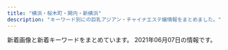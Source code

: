 ```yaml
---
title: "横浜・桜木町・関内・新横浜"
description: "キーワード別にの巨乳アジアン・チャイナエステ嬢情報をまとめました。"
---
```


新着画像と新着キーワードをまとめています。
2021年06月07日の情報です。

<DmmAffiliateIns />
<KeywordTable
  shops={
    [
    {
        "img_links": [
            "http://www.rakuraku.esjoho.com/images/r3.jpg",
            "http://www.rakuraku.esjoho.com/files/002-02.jpg",
            "http://www.rakuraku.esjoho.com/images/line.png",
            "http://www.rakuraku.esjoho.com/files/003-02.jpg",
            "http://www.rakuraku.esjoho.com/files/004-03.jpg",
            "http://www.rakuraku.esjoho.com/files/002-03.jpg",
            "http://www.rakuraku.esjoho.com/images/mobile.jpg",
            "http://www.rakuraku.esjoho.com/files/001-03.jpg",
            "http://www.rakuraku.esjoho.com/files/004-02.jpg",
            "http://www.rakuraku.esjoho.com/files/003.jpg",
            "http://www.rakuraku.esjoho.com/files/002.jpg",
            "http://www.rakuraku.esjoho.com/files/001.jpg",
            "http://www.rakuraku.esjoho.com/files/003-03.jpg",
            "http://www.rakuraku.esjoho.com/files/001-02.jpg",
            "http://www.rakuraku.esjoho.com/files/004.jpg"
        ],
        "name": "\u697d\u697d",
        "url": "http://www.rakuraku.esjoho.com/",
        "station": "\u6771\u767d\u697d\u99c5",
        "keywords": {
            "86": 8,
            "C": 24,
            "87": 8,
            "D": 4
        }
    },
    {
        "name": "\u30b3\u30b3\u30ca\u30c3\u30c4",
        "img_links": [
            "http://re-lax.work/images/menu/top.png",
            "http://re-lax.work/images/interior_t.jpg",
            "http://re-lax.work/images/tg.jpg",
            "http://re-lax.work/images/sys1.jpg",
            "http://re-lax.work/images/menu/staff.png",
            "http://re-lax.work/images/menu/interior.png",
            "http://re-lax.work/staff/rara.jpg",
            "http://re-lax.work/img/haruka1.jpg",
            "http://re-lax.work/images/rec.jpg",
            "http://re-lax.work/img/yuki1.jpg",
            "http://re-lax.work/staff/yuki.jpg",
            "http://re-lax.work/images/time.jpg",
            "http://re-lax.work/img/rara1.jpg",
            "http://re-lax.work/images/tel.png",
            "http://re-lax.work/images/int2.jpg",
            "http://re-lax.work/images/staff_t.jpg",
            "http://re-lax.work/images/sys3.jpg",
            "http://re-lax.work/images/int1.jpg",
            "http://re-lax.work/images/sys2.jpg",
            "http://re-lax.work/images/news.jpg",
            "http://re-lax.work/staff/haruka.jpg",
            "http://re-lax.work/images/up.jpg"
        ],
        "keywords": {},
        "station": "JR\u95a2\u5185\u99c5\u5317\u53e3",
        "url": "http://re-lax.work/"
    },
    {
        "img_links": [],
        "url": "https://arena.xyz.mn/",
        "station": "JR\u6a2a\u6d5c\u99c5\u897f\u53e3",
        "keywords": {},
        "name": "\u30a2\u30ea\u30fc\u30ca"
    },
    {
        "keywords": {
            "D": 39,
            "86": 15,
            "87": 30,
            "C": 38,
            "85": 3
        },
        "name": "Colorful\uff5e\u30ab\u30e9\u30d5\u30eb\uff5e",
        "img_links": [
            "http://www.relax-colorful.com/files/091-02.jpg",
            "http://www.relax-colorful.com/files/087-02.jpg",
            "http://www.relax-colorful.com/images/staff_line.jpg",
            "http://www.relax-colorful.com/images/pick.jpg",
            "http://www.relax-colorful.com/images/girl_bt.jpg",
            "http://www.relax-colorful.com/images/news1.jpg",
            "http://www.relax-colorful.com/files/073-02.jpg",
            "http://www.relax-colorful.com/files/080-02.jpg",
            "http://www.relax-colorful.com/files/090.jpg",
            "http://www.relax-colorful.com/files/082.jpg",
            "http://www.relax-colorful.com/files/069-02.jpg",
            "http://www.relax-colorful.com/images/top.jpg",
            "http://www.relax-colorful.com/files/089.jpg",
            "http://www.relax-colorful.com/files/093-1-02.jpg",
            "http://www.relax-colorful.com/files/069.jpg",
            "http://www.relax-colorful.com/files/060.jpg",
            "http://www.relax-colorful.com/files/067.jpg",
            "http://www.relax-colorful.com/files/092.jpg",
            "http://www.relax-colorful.com/files/092-02.jpg",
            "http://www.relax-colorful.com/files/055-03.jpg",
            "http://www.relax-colorful.com/files/053.jpg",
            "http://www.relax-colorful.com/images/staff1.jpg",
            "http://www.relax-colorful.com/images/backlist.jpg",
            "http://www.relax-colorful.com/files/089-03.jpg",
            "http://www.relax-colorful.com/images/att.jpg",
            "http://www.relax-colorful.com/files/082-02.jpg",
            "http://www.relax-colorful.com/files/077-02.jpg",
            "http://www.relax-colorful.com/files/093-1-03.jpg",
            "http://www.relax-colorful.com/files/040-02.jpg",
            "http://www.relax-colorful.com/files/055.jpg",
            "http://www.relax-colorful.com/images/staff1a.jpg",
            "http://www.relax-colorful.com/files/077-03.jpg",
            "http://www.relax-colorful.com/files/040.jpg",
            "http://www.relax-colorful.com/files/053-02.jpg",
            "http://www.relax-colorful.com/files/073.jpg",
            "http://www.relax-colorful.com/files/093-1.jpg",
            "http://www.relax-colorful.com/files/055-02.jpg",
            "http://www.relax-colorful.com/files/089-02.jpg",
            "http://www.relax-colorful.com/files/087-03.jpg",
            "http://www.relax-colorful.com/files/087.jpg",
            "http://www.relax-colorful.com/files/091.jpg",
            "http://www.relax-colorful.com/files/060-03.jpg",
            "http://www.relax-colorful.com/files/060-02.jpg",
            "http://www.relax-colorful.com/files/080.jpg",
            "http://www.relax-colorful.com/files/077.jpg",
            "http://www.relax-colorful.com/images/staff1b.jpg",
            "http://www.relax-colorful.com/files/091-03.jpg",
            "http://www.relax-colorful.com/files/067-02.jpg",
            "http://www.relax-colorful.com/files/092-03.jpg",
            "http://www.relax-colorful.com/files/090-03.jpg",
            "http://www.relax-colorful.com/images/news2.jpg",
            "http://www.relax-colorful.com/files/053-03.jpg",
            "http://www.relax-colorful.com/images/mobile.jpg",
            "http://www.relax-colorful.com/files/067-03.jpg",
            "http://www.relax-colorful.com/files/082-03.jpg",
            "http://www.relax-colorful.com/files/040-03.jpg",
            "http://www.relax-colorful.com/files/069-03.jpg",
            "http://www.relax-colorful.com/images/news.jpg",
            "http://www.relax-colorful.com/images/koko_200x40.png",
            "http://www.relax-colorful.com/files/090-02.jpg",
            "http://www.relax-colorful.com/images/bjs3.jpg",
            "http://www.relax-colorful.com/files/080-03.jpg",
            "http://www.relax-colorful.com/files/073-03.jpg"
        ],
        "station": "JR\u95a2\u5185\u99c5\u5317\u53e3",
        "url": "http://www.relax-colorful.com/"
    },
    {
        "url": "http://relax-aroma.red/",
        "img_links": [
            "http://relax-aroma.red/images/cg07.jpg",
            "http://relax-aroma.red/images/cg052.jpg",
            "http://relax-aroma.red/images/acc.jpg",
            "http://relax-aroma.red/images/cg03.jpg",
            "http://relax-aroma.red/images/qr.jpg",
            "http://relax-aroma.red/images/cg01.jpg",
            "http://relax-aroma.red/images/cg011.jpg",
            "http://relax-aroma.red/images/spacer900x360.png",
            "http://relax-aroma.red/images/sys.jpg",
            "http://relax-aroma.red/images/cg051.jpg",
            "http://relax-aroma.red/images/cg04.jpg",
            "http://relax-aroma.red/images/cg06.jpg",
            "http://relax-aroma.red/images/top2.png",
            "http://relax-aroma.red/images/spacer300x450.png",
            "http://relax-aroma.red/images/top.png",
            "http://relax-aroma.red/images/cg05.jpg",
            "http://relax-aroma.red/images/cg02.jpg",
            "http://relax-aroma.red/images/up_100_1_0.jpg",
            "http://relax-aroma.red/images/cg08.jpg"
        ],
        "name": "Dream",
        "keywords": {
            "D": 40,
            "86": 58,
            "E": 18
        },
        "station": "JR\u6771\u795e\u5948\u5ddd\u99c5\u897f\u53e3"
    },
    {
        "keywords": {},
        "url": "http://viyuiop.xyz/",
        "station": "JR\u4e2d\u5c71\u99c5\u5317\u53e3",
        "name": "\u82b1\u306e\u5929\u4f7f",
        "img_links": [
            "http://viyuiop.xyz/static/picture/topimg1.jpg",
            "http://viyuiop.xyz/static/picture/head.jpg",
            "http://viyuiop.xyz/uploads/210506/1-210506091Q9491.jpg",
            "http://viyuiop.xyz/uploads/210517/1-21051G23ZJc.jpg",
            "http://viyuiop.xyz/uploads/210430/1-2104301531225L.jpg",
            "http://viyuiop.xyz/uploads/210430/1-210430153051255.jpg",
            "http://viyuiop.xyz/uploads/210608/1-21060Q00033942.jpg",
            "http://viyuiop.xyz/static/picture/ttl_staff.png",
            "http://viyuiop.xyz/uploads/210430/1-21043015301GC.jpg",
            "http://viyuiop.xyz/uploads/210430/1-2104301KKM53.jpg",
            "http://viyuiop.xyz/static/picture/campaign_ani.jpg",
            "http://viyuiop.xyz/uploads/210512/1-210512124613W6.jpg",
            "http://viyuiop.xyz/static/picture/foot.png",
            "http://viyuiop.xyz/static/picture/topimg2.jpg"
        ]
    },
    {
        "name": "\u30de\u30a4\u30de\u30ea\u30e4",
        "keywords": {},
        "url": "http://r-relax.info/",
        "station": "JR\u65b0\u6a2a\u6d5c\u99c5",
        "img_links": [
            "http://r-relax.info/girl/011.jpg",
            "http://r-relax.info/girl/02.jpg",
            "http://r-relax.info/images/info_09.jpg",
            "http://r-relax.info/images/index_02.jpg",
            "http://r-relax.info/images/index_04.jpg",
            "http://r-relax.info/girl/03.jpg",
            "http://r-relax.info/images/sub_12.jpg",
            "http://r-relax.info/girl/03a.jpg",
            "http://r-relax.info/images/index_07.jpg",
            "http://r-relax.info/images/info.jpg",
            "http://r-relax.info/images/r04.jpg",
            "http://r-relax.info/images/rec.jpg",
            "http://r-relax.info/images/index_12.jpg",
            "http://r-relax.info/girl/05a.jpg",
            "http://r-relax.info/images/index_06.jpg",
            "http://r-relax.info/images/sys_09.jpg",
            "http://r-relax.info/girl/04.jpg",
            "http://r-relax.info/images/r02.jpg",
            "http://r-relax.info/images/index_17.jpg",
            "http://r-relax.info/images/r03.jpg",
            "http://r-relax.info/images/rec_09.jpg",
            "http://r-relax.info/images/r05.jpg",
            "http://r-relax.info/images/index_01.jpg",
            "http://r-relax.info/girl/02a.jpg",
            "http://r-relax.info/images/staff_09.jpg",
            "http://r-relax.info/images/index_18.jpg",
            "http://r-relax.info/images/r01.jpg",
            "http://r-relax.info/images/index_13.jpg",
            "http://r-relax.info/girl/04a.jpg",
            "http://r-relax.info/images/index_05.jpg",
            "http://r-relax.info/images/index_03.jpg",
            "http://r-relax.info/images/r06.jpg",
            "http://r-relax.info/girl/05.jpg",
            "http://r-relax.info/girl/09.jpg",
            "http://r-relax.info/girl/00.jpg"
        ]
    },
    {
        "name": "\u68ee\u82d1",
        "url": "http://morien.este.work/",
        "station": "\u53cd\u753a\u99c5",
        "img_links": [
            "http://morien.este.work/2/uploadimg/1594704743.jpg",
            "http://morien.este.work/2/uploadimg/1574764277.jpg",
            "http://morien.este.work/mens-esthe.png",
            "http://morien.este.work/2/uploadimg/1613996342.jpg",
            "http://morien.este.work/2/uploadimg/1577672563.jpg",
            "http://morien.este.work/top.jpg"
        ],
        "keywords": {
            "85": 6,
            "D": 24,
            "86": 6,
            "83": 6,
            "87": 6
        }
    },
    {
        "keywords": {
            "C": 3,
            "E": 12,
            "86": 27,
            "D": 12
        },
        "station": "\u95a2\u5185\u99c5\u5317\u53e3",
        "img_links": [
            "http://relax-massage.blue/images/cg08.jpg",
            "http://relax-massage.blue/images/r4.jpg",
            "http://relax-massage.blue/images/kan.jpg",
            "http://relax-massage.blue/images/r1.jpg",
            "http://relax-massage.blue/images/cg021.jpg",
            "http://relax-massage.blue/images/cg07.jpg",
            "http://relax-massage.blue/images/r2.jpg",
            "http://relax-massage.blue/images/cg06.jpg",
            "http://relax-massage.blue/images/cg05.jpg",
            "http://relax-massage.blue/images/staff_s.png",
            "http://relax-massage.blue/images/cg10.jpg",
            "http://relax-massage.blue/images/cg01.jpg",
            "http://relax-massage.blue/images/top.png",
            "http://relax-massage.blue/images/cg02.jpg",
            "http://relax-massage.blue/images/r3.jpg",
            "http://relax-massage.blue/images/cg09.jpg",
            "http://relax-massage.blue/images/news.png",
            "http://relax-massage.blue/images/cg03.jpg",
            "http://relax-massage.blue/images/evetop.png"
        ],
        "name": "NaNa \uff5e\u30ca\u30ca\uff5e",
        "url": "http://relax-massage.blue/"
    },
    {
        "station": "JR\u6771\u795e\u5948\u5ddd\u99c5\u897f\u53e3",
        "keywords": {
            "85": 5,
            "D": 20,
            "83": 5,
            "86": 10
        },
        "img_links": [
            "https://ruby.jpn.mn/images/tit_new.png",
            "https://ruby.jpn.mn/images/top.jpg",
            "https://ruby.jpn.mn/photos/sites/26/2021/02/2021021307163556.jpg",
            "https://ruby.jpn.mn/photos/sites/26/2021/02/2021021307164094.jpg",
            "https://ruby.jpn.mn/images/tit_staff02.png",
            "https://ruby.jpn.mn/images/maining.jpg",
            "https://ruby.jpn.mn/images/room2.jpg",
            "https://ruby.jpn.mn/images/room1.jpg",
            "https://ruby.jpn.mn/images/sp_tit_new.png",
            "https://ruby.jpn.mn/images/sp_tit_therapist.png",
            "https://ruby.jpn.mn/images/room4.jpg",
            "https://ruby.jpn.mn/images/img_tel.png",
            "https://ruby.jpn.mn/images/room3.jpg",
            "https://ruby.jpn.mn/images/tit_therapist.png",
            "https://ruby.jpn.mn/photos/sites/26/2021/02/2021021307163853.jpg",
            "https://ruby.jpn.mn/photos/sites/26/2021/02/2021021307163642.jpg",
            "https://ruby.jpn.mn/images/sp_tit_staff02.png",
            "https://ruby.jpn.mn/images/sp_top.jpg"
        ],
        "url": "https://ruby.jpn.mn/",
        "name": "\u71e6\u71e6"
    },
    {
        "name": "\u7e01",
        "img_links": [],
        "url": "https://en.reraku.work/",
        "station": "\u4f0a\u52e2\u4f50\u6728\u9577\u8005\u753a\u99c5",
        "keywords": {}
    },
    {
        "img_links": [
            "http://www.sunflower-kannai.com/files/022-02.jpg",
            "http://www.sunflower-kannai.com/files/026-02.jpg",
            "http://www.sunflower-kannai.com/files/006-02.jpg",
            "http://www.sunflower-kannai.com/files/028-02.jpg",
            "http://www.sunflower-kannai.com/images/head.jpg",
            "http://www.sunflower-kannai.com/files/033-02.jpg",
            "http://www.sunflower-kannai.com/files/004-02.jpg",
            "http://www.sunflower-kannai.com/images/info.jpg",
            "http://www.sunflower-kannai.com/files/034-02.jpg",
            "http://www.sunflower-kannai.com/images/slider07.jpg",
            "http://www.sunflower-kannai.com/images/int1.jpg",
            "http://www.sunflower-kannai.com/images/faq.jpg",
            "http://www.sunflower-kannai.com/images/staffback.jpg",
            "http://www.sunflower-kannai.com/images/faq_t.jpg",
            "http://www.sunflower-kannai.com/images/sys2.jpg",
            "http://www.sunflower-kannai.com/images/sys3.jpg",
            "http://www.sunflower-kannai.com/images/slider06.jpg",
            "http://www.sunflower-kannai.com/images/news.jpg",
            "http://www.sunflower-kannai.com/images/int3.jpg",
            "http://www.sunflower-kannai.com/images/sys4.jpg",
            "http://www.sunflower-kannai.com/images/slider03.jpg",
            "http://www.sunflower-kannai.com/files/020.jpg",
            "http://www.sunflower-kannai.com/files/014-02.jpg",
            "http://www.sunflower-kannai.com/files/020-02.jpg",
            "http://www.sunflower-kannai.com/images/slider08.jpg",
            "http://www.sunflower-kannai.com/images/ac1.jpg",
            "http://www.sunflower-kannai.com/files/004.jpg",
            "http://www.sunflower-kannai.com/files/028.jpg",
            "http://www.sunflower-kannai.com/files/033.jpg",
            "http://www.sunflower-kannai.com/files/023-02.jpg",
            "http://www.sunflower-kannai.com/files/011-02.jpg",
            "http://www.sunflower-kannai.com/images/slider05.jpg",
            "http://www.sunflower-kannai.com/images/slider01.jpg",
            "http://www.sunflower-kannai.com/images/tre.jpg",
            "http://www.sunflower-kannai.com/files/003-02.jpg",
            "http://www.sunflower-kannai.com/images/sys1.jpg",
            "http://www.sunflower-kannai.com/files/003.jpg",
            "http://www.sunflower-kannai.com/images/slider04.jpg",
            "http://www.sunflower-kannai.com/files/026.jpg",
            "http://www.sunflower-kannai.com/images/int2.jpg",
            "http://www.sunflower-kannai.com/files/014.jpg",
            "http://www.sunflower-kannai.com/files/011.jpg",
            "http://www.sunflower-kannai.com/images/slider09.jpg",
            "http://www.sunflower-kannai.com/images/interior_t.jpg",
            "http://www.sunflower-kannai.com/files/022.jpg",
            "http://www.sunflower-kannai.com/images/staff_t.jpg",
            "http://www.sunflower-kannai.com/files/006.jpg",
            "http://www.sunflower-kannai.com/images/ta.jpg",
            "http://www.sunflower-kannai.com/images/slider02.jpg",
            "http://www.sunflower-kannai.com/files/034.jpg",
            "http://www.sunflower-kannai.com/files/023.jpg"
        ],
        "url": "http://www.sunflower-kannai.com/",
        "keywords": {
            "D": 24,
            "86": 6,
            "87": 18
        },
        "name": "Sunflower\uff5e\u30b5\u30f3\u30d5\u30e9\u30ef\u30fc\uff5e",
        "station": "JR\u95a2\u5185\u99c5\u5317\u53e3"
    },
    {
        "url": "http://kannai-mensesthe.com/",
        "station": "JR\u95a2\u5185\u99c5",
        "keywords": {
            "90": 15,
            "88": 5
        },
        "name": "Olive",
        "img_links": [
            "https://kannai-mensesthe.com/icon/line.png",
            "http://kannai-mensesthe.com/images/flower.png",
            "https://kannai-mensesthe.com/staff/ayumi-l1.jpg",
            "https://kannai-mensesthe.com/button/staff.png",
            "https://kannai-mensesthe.com/images/clear.png",
            "https://kannai-mensesthe.com/staff/momo-s1.jpg",
            "https://kannai-mensesthe.com/images/main-sp.jpg",
            "https://kannai-mensesthe.com/room/1-s.jpg",
            "https://kannai-mensesthe.com/icon/google_plus.png",
            "https://kannai-mensesthe.com/staff/ayumi-s1.jpg",
            "https://kannai-mensesthe.com/2019/11/10/1.jpg",
            "https://kannai-mensesthe.com/room/4-l.jpg",
            "https://kannai-mensesthe.com/staff/sachi-l1.jpg",
            "https://kannai-mensesthe.com/room/2-l.jpg",
            "https://hamamatsucho-esthe.work/icon/twitter.png",
            "https://kannai-mensesthe.com/staff/risa-s1.jpg",
            "https://kannai-mensesthe.com/icon/twitter.png",
            "https://kannai-mensesthe.com/room/esthe3.jpg",
            "https://kannai-mensesthe.com/room/esthe1.jpg",
            "https://kannai-mensesthe.com/icon/facebook.png",
            "https://kannai-mensesthe.com/button/home.png",
            "https://kannai-mensesthe.com/images/footer-l.png",
            "https://kannai-mensesthe.com/button/blog.png",
            "https://kannai-mensesthe.com//images/footer-r.png",
            "https://kannai-mensesthe.com/staff/sachi-s1.jpg",
            "https://hamamatsucho-esthe.work/icon/facebook.png",
            "https://hamamatsucho-esthe.work/icon/google_plus.png",
            "https://kannai-mensesthe.com/room/4-s.jpg",
            "https://kannai-mensesthe.com/staff/risa-l1.jpg",
            "https://kannai-mensesthe.com/images/flower.png",
            "https://kannai-mensesthe.com/2019/12/03/risa-s1.jpg",
            "https://hamamatsucho-esthe.work/icon/line.png",
            "https://kannai-mensesthe.com/room/3-s.jpg",
            "https://kannai-mensesthe.com/room/1-l.jpg",
            "https://kannai-mensesthe.com/room/esthe2.jpg",
            "https://kannai-mensesthe.com/room/2-s.jpg",
            "https://kannai-mensesthe.com/staff/momo-l1.jpg",
            "https://kannai-mensesthe.com/images/main1.jpg",
            "https://kannai-mensesthe.com/room/3-l.jpg"
        ]
    },
    {
        "name": "RelaCute \u30ea\u30e9\u30ad\u30e5\u30fc\u30c8",
        "url": "http://relacute.ies.bz/",
        "station": "JR\u4e2d\u5c71\u99c5\u5317\u53e3",
        "keywords": {
            "86": 2,
            "E": 1,
            "D": 6,
            "85": 3,
            "87": 1,
            "82": 2,
            "C": 1
        },
        "img_links": [
            "http://relacute.ies.bz/images/s_staff.jpg",
            "http://relacute.ies.bz/photos/sites/29/2021/05/2021052402443272.jpg",
            "http://relacute.ies.bz/photos/sites/29/2020/06/2020061906073550.jpg",
            "http://relacute.ies.bz/photos/sites/29/2021/04/2021040802361733.jpg",
            "http://relacute.ies.bz/photos/sites/29/2021/05/2021051106220124.jpg",
            "http://relacute.ies.bz/images/s_news.jpg",
            "http://relacute.ies.bz/photos/sites/29/2021/06/2021060407082277.jpg",
            "http://relacute.ies.bz/photos/sites/29/2021/01/202101180426140.jpg",
            "http://relacute.ies.bz/photos/sites/29/2021/03/2021030402170757.jpg",
            "http://relacute.ies.bz/photos/sites/29/2021/04/202104260223304.jpg",
            "http://relacute.ies.bz/images/top.jpg",
            "http://relacute.ies.bz/images/mobile.jpg"
        ]
    },
    {
        "url": "http://flower.ests.jp/",
        "station": "JR\u4e2d\u5c71\u99c5",
        "name": "\u7f8e\u5c11\u5973\u5b66\u9662",
        "img_links": [
            "http://flower.ests.jp/images/s_face.jpg",
            "http://flower.ests.jp/images/nbj4.jpg",
            "http://flower.a1.jps.mn/upload/sites/47/2021/05/2021052015280476-365x548.jpg",
            "http://flower.ests.jp/images/s_sysytem.jpg",
            "http://flower.ests.jp/images/room3.jpg",
            "http://flower.a1.jps.mn/upload/sites/47/2021/05/2021052015280576-365x548.jpg",
            "http://flower.a1.jps.mn/upload/sites/47/2021/05/2021052015280476-252x378.jpg",
            "http://flower.a1.jps.mn/upload/sites/47/2021/05/2021052015280184-252x378.jpg",
            "http://flower.ests.jp/images/room1.jpg",
            "http://flower.ests.jp/images/1.jpg",
            "http://flower.ests.jp/images/room2.jpg",
            "http://flower.ests.jp/images/room4.jpg",
            "http://flower.ests.jp/images/s_info.jpg",
            "http://flower.a1.jps.mn/upload/sites/47/2021/05/2021052015280365-252x378.jpg",
            "http://flower.ests.jp/images/nbj2.jpg",
            "http://flower.a1.jps.mn/upload/sites/47/2021/05/2021052015280184-365x548.jpg",
            "http://flower.ests.jp/images/s_staff.jpg",
            "http://flower.ests.jp/images/s_pick.jpg",
            "http://flower.ests.jp/images/s_news.jpg",
            "http://flower.ests.jp/images/mobile.jpg",
            "http://flower.ests.jp/images/top.jpg",
            "http://flower.a1.jps.mn/upload/sites/47/2021/05/2021052015280576-252x378.jpg",
            "http://flower.ests.jp/images/s_link.jpg",
            "http://flower.a1.jps.mn/upload/sites/47/2021/05/2021052015280365-365x548.jpg"
        ],
        "keywords": {
            "E": 2,
            "83": 1,
            "D": 2,
            "87": 2,
            "86": 1
        }
    },
    {
        "station": "\u4f0a\u52e2\u4f50\u6728\u9577\u8005\u753a\u99c5",
        "url": "https://yuyu.ests.jp/",
        "img_links": [],
        "keywords": {},
        "name": "\u60a0\u60a0"
    },
    {
        "url": "http://raimu.ests.jp/",
        "name": "\u6765\u5922\uff5e\u30e9\u30a4\u30e0\uff5e",
        "keywords": {},
        "station": "JR\u6771\u795e\u5948\u5ddd\u99c5\u897f\u53e3",
        "img_links": []
    },
    {
        "url": "https://sunflower.jp.net/",
        "img_links": [
            "https://sunflower.jp.net/_src/56658780/wechatimg1321.jpg",
            "https://sunflower.jp.net/_src/56614006/wechatimg2302.jpg",
            "https://sunflower.jp.net/_src/56614021/img20210529165014913256.png",
            "https://sunflower.jp.net/_src/56658785/wechatimg1318.jpg",
            "https://sunflower.jp.net/_src/56656281/3.jpg",
            "https://sunflower.jp.net/_src/56658782/wechatimg1319.jpg",
            "https://sunflower.jp.net/_src/56614008/wechatimg2522.jpg",
            "https://sunflower.jp.net/_src/56614005/wechatimg2302.jpg",
            "https://sunflower.jp.net/_src/56656280/3.jpg",
            "https://sunflower.jp.net/_src/56613927/sign.png",
            "https://sunflower.jp.net/_src/56614007/wechatimg2302.jpg",
            "https://sunflower.jp.net/_src/56613926/sign.png",
            "https://sunflower.jp.net/_src/56656278/3.jpg",
            "https://sunflower.jp.net/_src/56614009/wechatimg2522.jpg",
            "https://sunflower.jp.net/_src/56656279/3.jpg",
            "https://sunflower.jp.net/_src/56614010/wechatimg2522.jpg",
            "https://sunflower.jp.net/_src/56613992/wechatimg2302.jpg"
        ],
        "name": "\u7d2b\u6708",
        "keywords": {
            "C": 7,
            "88": 1,
            "96": 2
        },
        "station": "JR\u95a2\u5185\u99c5\u5357\u53e3"
    },
    {
        "keywords": {},
        "img_links": [
            "http://est-hanamizuki.com/images/news1.png",
            "http://est-hanamizuki.com/images/g22.jpg",
            "http://est-hanamizuki.com/images/g2.jpg",
            "http://est-hanamizuki.com/images/erika2.jpg",
            "http://est-hanamizuki.com/images/m3.jpg",
            "http://est-hanamizuki.com/images/11.png",
            "http://est-hanamizuki.com/images/erika.jpg",
            "http://est-hanamizuki.com/images/r111.jpg",
            "http://est-hanamizuki.com/images/zi_staff.png",
            "http://est-hanamizuki.com/images/g13.jpg",
            "http://est-hanamizuki.com/images/mobile.jpg",
            "http://est-hanamizuki.com/images/g23.jpg",
            "http://est-hanamizuki.com/images/g33.jpg",
            "http://est-hanamizuki.com/images/head.jpg",
            "http://est-hanamizuki.com/images/g3.jpg",
            "http://est-hanamizuki.com/images/g12.jpg",
            "http://est-hanamizuki.com/images/g1.jpg",
            "http://est-hanamizuki.com/images/info.png",
            "http://est-hanamizuki.com/images/m1.jpg",
            "http://est-hanamizuki.com/images/g32.jpg",
            "http://est-hanamizuki.com/images/m2.jpg",
            "http://est-hanamizuki.com/images/m4.jpg"
        ],
        "url": "http://est-hanamizuki.com/",
        "station": "JR\u6771\u795e\u5948\u5ddd\u99c5\u897f\u53e3",
        "name": "\u82b1\u6c34\u6728"
    },
    {
        "url": "http://koukoku.xyz/vivian/",
        "img_links": [
            "http://koukoku.xyz/vivian/css/staff/staff03.jpg",
            "http://koukoku.xyz/vivian/css/staff/staff02.jpg",
            "http://koukoku.xyz/vivian/css/top03.jpg",
            "http://koukoku.xyz/vivian/css/top04.jpg",
            "http://koukoku.xyz/vivian/css/m-head.jpg",
            "http://koukoku.xyz/vivian/css/top05.jpg",
            "http://koukoku.xyz/vivian/css/top02.jpg",
            "http://koukoku.xyz/vivian/css/staff/staff01.jpg",
            "http://koukoku.xyz/vivian/css/01.jpg",
            "http://koukoku.xyz/vivian/images/call.png"
        ],
        "station": "JR\u65b0\u6a2a\u6d5c\u99c5\u5317\u53e3",
        "name": "ViVian",
        "keywords": {
            "90": 4,
            "F": 2,
            "E": 4,
            "88": 2
        }
    },
    {
        "url": "http://sivertsa.xyz/",
        "img_links": [
            "http://sivertsa.xyz/uploads/190906/1-1ZZ613114IH.png",
            "http://sivertsa.xyz/uploads/allimg/180801/1-1PP1091925J2.jpg",
            "http://sivertsa.xyz/uploads/allimg/180731/1-1PI1145244194.jpg",
            "http://sivertsa.xyz/uploads/190906/1-1ZZ6130R3594.jpg",
            "http://sivertsa.xyz/uploads/210602/1-21060212340RA.jpg",
            "http://sivertsa.xyz/uploads/210602/1-21060212342J02.jpg",
            "http://sivertsa.xyz/templets/default/picture/int1.png",
            "http://sivertsa.xyz/uploads/210602/1-21060212344HH.jpg",
            "http://sivertsa.xyz/uploads/210602/1-210602123505106.jpg",
            "http://sivertsa.xyz/uploads/210602/1-210602123324540.jpg",
            "http://sivertsa.xyz/templets/default/picture/news.jpg",
            "http://sivertsa.xyz/uploads/210602/1-210602123303336.jpg",
            "http://sivertsa.xyz/uploads/210602/1-21060212334WE.jpg",
            "http://sivertsa.xyz/templets/default/picture/head.jpg",
            "http://sivertsa.xyz/uploads/180731/1-1PI1144544558.jpg",
            "http://sivertsa.xyz/templets/default/picture/rec1.png",
            "http://sivertsa.xyz/templets/default/picture/interior_t.jpg",
            "http://sivertsa.xyz/templets/default/picture/tt.jpg",
            "http://sivertsa.xyz/templets/default/picture/staff_t.jpg",
            "http://sivertsa.xyz/uploads/210602/1-210602123233414.jpg"
        ],
        "keywords": {
            "\u80f8": 8,
            "85": 9,
            "86": 9,
            "87": 9,
            "D": 27
        },
        "station": "JR\u6771\u795e\u5948\u5ddd\u99c5\u897f\u53e3",
        "name": "\u96c5\u7f8e"
    },
    {
        "station": "JR\u6771\u795e\u5948\u5ddd\u99c5\u897f\u53e3",
        "keywords": {
            "D": 36,
            "86": 6,
            "C": 6,
            "87": 36
        },
        "name": "\u7f8e\u4eba\u9b5a",
        "img_links": [
            "http://www.muse.mensest.com/images/sp_top.jpg",
            "http://www.muse.mensest.com/photo_news/upimg/58411609358e5df90e_1.jpg",
            "http://www.muse.mensest.com/photo_news/upimg/58411609358e5df90e_0.jpg",
            "http://www.muse.mensest.com/photo_news/upimg/32287607e6deea8b73_1.jpg",
            "http://www.muse.mensest.com/images/sp_tit_therapist.png",
            "http://www.muse.mensest.com/files/004.jpg",
            "http://www.muse.mensest.com/images/maining.jpg",
            "http://www.muse.mensest.com/photo_news/upimg/6082860ab55b055366_0.jpg",
            "http://www.muse.mensest.com/files/003.jpg",
            "http://www.muse.mensest.com/images/tit_therapist.png",
            "http://www.muse.mensest.com/photo_news/upimg/6082860ab55b055366_1.jpg",
            "http://www.muse.mensest.com/images/sp_tit_new.png",
            "http://www.muse.mensest.com/files/002.jpg",
            "http://www.muse.mensest.com/files/006.jpg",
            "http://www.muse.mensest.com/images/top.jpg",
            "http://www.muse.mensest.com/files/001.jpg",
            "http://www.muse.mensest.com/photo_news/upimg/32287607e6deea8b73_0.jpg",
            "http://www.muse.mensest.com/images/img_tel.png",
            "http://www.muse.mensest.com/files/005.jpg",
            "http://www.muse.mensest.com/files/007.jpg",
            "http://www.muse.mensest.com/images/tit_new.png"
        ],
        "url": "http://www.muse.mensest.com/"
    },
    {
        "station": "\u685c\u6728\u753a\u99c5\u53572\u756a\u51fa\u53e3",
        "name": "\u65b0\u53f0\u5317",
        "keywords": {},
        "url": "https://www.shin-taipei-massage.com/",
        "img_links": [
            "https://static.wixstatic.com/media/c0eb72_5665a81d23b944ee9e86dce90624ce2c~mv2.jpg",
            "https://static.wixstatic.com/media/c0eb72_ee7912bef5a849b9970754300a697d40~mv2.jpg",
            "https://static.wixstatic.com/media/11062b_808b40c463104f22943c284c625d31c3f000.jpg",
            "https://static.wixstatic.com/media/c0eb72_a5bf32f6fdb1491ca96c944502ab6bea~mv2.jpg",
            "https://static.wixstatic.com/media/af7a8b002af842f8bab87691c1d8640f.jpg",
            "https://static.wixstatic.com/media/c0eb72_5abd6c30d02b4fdea8659795b145f5bb~mv2.jpg",
            "https://static.wixstatic.com/media/c0eb72_72b51b0901154f20ac35e7ea37da768b~mv2.jpg",
            "https://static.wixstatic.com/media/c0eb72_9e98698dd5354798ba756d52bc70323d~mv2.jpg",
            "https://static.wixstatic.com/media/c0eb72_83c54ac293a74c6884e659b9642a1e49~mv2.jpg",
            "https://static.wixstatic.com/media/c0eb72_9b14a7ceb52a45b2b648b484ee51ad80~mv2.jpg",
            "https://static.wixstatic.com/media/c0eb72_2098c0903bfb434e9504fee2e018034a~mv2.jpg",
            "https://static.wixstatic.com/media/c0eb72_c3f92a65fa0a4e2da5949c9452de2af8~mv2.jpg",
            "https://static.wixstatic.com/media/c0eb72_7f66a6684f7e4bd58e9bf0728ed69102~mv2.jpg",
            "https://static.parastorage.com/services/linguist-flags/1.480.0/assets/flags/square/CHN.png",
            "https://static.wixstatic.com/media/11062b_4b7c9a8e48334d5aad2fd274fddba3bc~mv2.jpg",
            "https://static.wixstatic.com/media/c0eb72_e7c5d34e534f43078c5c439f45a3b4b7~mv2.jpg",
            "https://static.wixstatic.com/media/c0eb72_55087d3426164a11a5e004b6a26de8df~mv2.jpg",
            "https://static.wixstatic.com/media/c0eb72_8927f525542049b4a175526f2f5b36a4~mv2.png",
            "https://static.wixstatic.com/media/c0eb72_6659fe6c05bc4ecab5ea34e25baa33a7~mv2.jpg",
            "https://static.parastorage.com/services/linguist-flags/1.480.0/assets/flags/square/USA.png",
            "https://static.wixstatic.com/media/c0eb72_def9c908fc954ee7aead052ba8a657fe~mv2.jpg",
            "https://static.wixstatic.com/media/035244_257ed5e146d64042bf444af357418e18~mv2.jpg",
            "https://static.wixstatic.com/media/c0eb72_49be5463f40e4364a25873a40238066c~mv2.jpg",
            "https://static.wixstatic.com/media/c0eb72_1a119da1d01942b7a33671df6c2b1159~mv2_d_1600_1200_s_2.jpg",
            "https://static.wixstatic.com/media/c0eb72_40ccc84ef10f4b8097b0f734c756c6ca~mv2.jpg",
            "https://static.wixstatic.com/media/11062b_62f0356712544a87b392417662c4658df000.jpg",
            "https://static.wixstatic.com/media/c0eb72_678a934c9328407284502b1418bf9b4d~mv2.jpg",
            "https://static.wixstatic.com/media/c0eb72_26944ceb94b94dc19131d91ac1511619~mv2.jpg",
            "https://static.wixstatic.com/media/c0eb72_977c5791309044fe8872baa76e42ae97~mv2.jpg",
            "https://static.wixstatic.com/media/c0eb72_20782149934c4a6d85543ab1c66cd198~mv2.png",
            "https://static.wixstatic.com/media/c0eb72_40820ead73a84600a3e5fd095c420086~mv2.png",
            "https://static.wixstatic.com/media/c0eb72_40b8be3ea7154ed7866854945091feff~mv2.jpg",
            "https://static.wixstatic.com/media/c0eb72_a1a2ad886e4a47a19188641aab6482c6~mv2.jpg",
            "https://static.wixstatic.com/media/c0eb72_dacfc733e1494024a03e37b846316228~mv2.jpg",
            "https://static.wixstatic.com/media/c0eb72_916975db7bc947768e06d7f7bf975af9~mv2.jpg",
            "https://static.wixstatic.com/media/c0eb72_8725bcdefd1c4f90850e9178dd71fe41~mv2.png",
            "https://static.parastorage.com/services/linguist-flags/1.480.0/assets/flags/square/JPN.png",
            "https://static.wixstatic.com/media/c0eb72_8f0b5394fc194d628f291dc3df50643f~mv2.jpg",
            "https://static.wixstatic.com/media/c0eb72_f0bd83adebca4a998bfeed190f0db84e~mv2.jpg",
            "https://static.wixstatic.com/media/c0eb72_cb951eeb551748fd86db834e86993788~mv2.jpg",
            "https://static.wixstatic.com/media/c0eb72_af078915f31448918e1b09e057131039~mv2.jpg",
            "https://static.wixstatic.com/media/c0eb72_c76576d046e642999bdad8f14b3a957b~mv2.jpg",
            "https://static.wixstatic.com/media/c0eb72_7e69893fede244afb0416acacfcd91e3~mv2.jpg",
            "https://static.wixstatic.com/media/c0eb72_a793548cd83b40409848792f66685691~mv2.jpg",
            "https://static.wixstatic.com/media/c0eb72_9d2693aac65943dbbba9a0a789268fe3~mv2.jpg",
            "https://static.wixstatic.com/media/c0eb72_29440005177e4292a35d5e3cb219e218~mv2.png",
            "https://static.wixstatic.com/media/c0eb72_2b7a2752438d43208051a8e353a9dbd7~mv2.jpg",
            "https://static.wixstatic.com/media/11062b_2042bb7351284f0f982e4787d37415e6f000.jpg"
        ]
    },
    {
        "name": "\u30a2\u30ab\u30b7\u30e4",
        "img_links": [
            "http://akashiya-massage.com/img/head.png",
            "http://akashiya-massage.com/i/img/r4.jpg",
            "http://akashiya-massage.com/img/st13.jpg",
            "http://akashiya-massage.com/i/img/acc-2.png",
            "http://akashiya-massage.com/img/IMG_17480.jpg",
            "http://akashiya-massage.com/img/sta12.jpg",
            "http://akashiya-massage.com/i/img/sta12.jpg",
            "http://akashiya-massage.com/img/c1.jpg",
            "http://akashiya-massage.com/img/sta10.jpg",
            "http://akashiya-massage.com/i/img/acc-4.png",
            "http://akashiya-massage.com/img/mo.png",
            "http://akashiya-massage.com/img/IMG_1709.jpg",
            "http://akashiya-massage.com/i/img/sta13.jpg",
            "http://akashiya-massage.com/img/st12.jpg",
            "http://akashiya-massage.com/img/sta13.jpg",
            "http://akashiya-massage.com/i/img/sta10.jpg",
            "http://akashiya-massage.com/img/st11.jpg",
            "http://akashiya-massage.com/i/img/acc-1.jpg",
            "http://akashiya-massage.com/i/img/st10.jpg",
            "http://akashiya-massage.com/i/img/r3.jpg",
            "http://akashiya-massage.com/img/nos.jpg",
            "http://akashiya-massage.com/img/st10.jpg",
            "http://akashiya-massage.com/i/img/r1.jpg",
            "http://akashiya-massage.com/i/img/acc-5.jpg",
            "http://akashiya-massage.com/img/bottom.png",
            "http://akashiya-massage.com/i/img/r5.jpg",
            "http://akashiya-massage.com/img/sta11.jpg",
            "http://akashiya-massage.com/i/img/acc-3.png",
            "http://akashiya-massage.com/img/IMG_17410.jpg",
            "http://akashiya-massage.com/i/img/r2.jpg",
            "http://akashiya-massage.com/i/img/sta11.jpg"
        ],
        "station": "JR\u4e2d\u5c71\u99c5\u5317\u53e3",
        "keywords": {
            "84": 1,
            "C": 15,
            "87": 1,
            "D": 2,
            "88": 1,
            "E": 2,
            "86": 1
        },
        "url": "http://akashiya-massage.com/"
    },
    {
        "url": "http://saralaya.xyz/",
        "img_links": [
            "http://saralaya.xyz/style/images/index-miru_06.jpg",
            "http://saralaya.xyz/uploads/200608/1-20060QK211234.jpg",
            "http://saralaya.xyz/style/images/sys.jpg",
            "http://saralaya.xyz/uploads/201203/1-2012031HR6309.jpg",
            "http://saralaya.xyz/style/images/t4.jpg",
            "http://saralaya.xyz/uploads/190129/1-1Z129133H9E3.jpg",
            "http://saralaya.xyz/style/images/nav2-sta.png",
            "http://saralaya.xyz/style/images/t6.jpg",
            "http://saralaya.xyz/style/images/s-bian.png",
            "http://saralaya.xyz/style/images/t2.png",
            "http://saralaya.xyz/style/images/zhuyi.jpg",
            "http://saralaya.xyz/style/images/nav-sys.jpg",
            "http://saralaya.xyz/style/images/index-miru_03.jpg",
            "http://saralaya.xyz/style/images/t3.png",
            "http://saralaya.xyz/uploads/200608/1-20060QK1404Q.jpg",
            "http://saralaya.xyz/uploads/200608/1-20060QK101292.jpg",
            "http://saralaya.xyz/style/images/index-miru_18.jpg"
        ],
        "name": "37.5\u2103",
        "keywords": {},
        "station": "\u5e73\u6cbc\u6a4b\u99c5"
    },
    {
        "name": "\u82b1\u9b41",
        "url": "http://www.gekabijin.esjprk.com/",
        "station": "JR\u6771\u795e\u5948\u5ddd\u99c5\u897f\u53e3",
        "img_links": [
            "http://www.gekabijin.esjprk.com/img/pickup.jpg",
            "http://www.gekabijin.esjprk.com/img/ttl_news.png",
            "http://www.gekabijin.esjprk.com/files/001.jpg",
            "http://www.gekabijin.esjprk.com/files/009-02.jpg",
            "http://www.gekabijin.esjprk.com/files/009.jpg",
            "http://www.gekabijin.esjprk.com/files/010-02.jpg",
            "http://www.gekabijin.esjprk.com/files/004-02.jpg",
            "http://www.gekabijin.esjprk.com/files/002-02.jpg",
            "http://www.gekabijin.esjprk.com/files/011-02.jpg",
            "http://www.gekabijin.esjprk.com/files/001-02.jpg",
            "http://www.gekabijin.esjprk.com/img/tel.png",
            "http://www.gekabijin.esjprk.com/img/ttl_info.png",
            "http://www.gekabijin.esjprk.com/img/btn_blog.png",
            "http://www.gekabijin.esjprk.com/files/006-02.jpg",
            "http://www.gekabijin.esjprk.com/img/btn_side_mobile.jpg",
            "http://www.gekabijin.esjprk.com/files/008-02.jpg",
            "http://www.gekabijin.esjprk.com/files/011.jpg",
            "http://www.gekabijin.esjprk.com/files/010.jpg",
            "http://www.gekabijin.esjprk.com/files/004.jpg",
            "http://www.gekabijin.esjprk.com/files/006.jpg",
            "http://www.gekabijin.esjprk.com/img/goback.jpg",
            "http://www.gekabijin.esjprk.com/files/008.jpg",
            "http://www.gekabijin.esjprk.com/files/002.jpg"
        ],
        "keywords": {
            "C": 22,
            "86": 2,
            "88": 2,
            "85": 2,
            "D": 10,
            "87": 10
        }
    },
    {
        "url": "http://xn--vckg5a5c7c8c1czd.xyz/",
        "img_links": [
            "http://xn--vckg5a5c7c8c1czd.xyz/img/nav-005.png",
            "http://xn--vckg5a5c7c8c1czd.xyz/img/cg02.png",
            "http://xn--vckg5a5c7c8c1czd.xyz/img/nav-001.png",
            "http://xn--vckg5a5c7c8c1czd.xyz/img/cg08.png",
            "http://xn--vckg5a5c7c8c1czd.xyz/img/a5.jpg",
            "http://xn--vckg5a5c7c8c1czd.xyz/img/tel.png",
            "http://xn--vckg5a5c7c8c1czd.xyz/img/cg01.png",
            "http://xn--vckg5a5c7c8c1czd.xyz/img/cg03.png",
            "http://xn--vckg5a5c7c8c1czd.xyz/img/nav-002.png",
            "http://xn--vckg5a5c7c8c1czd.xyz/img/no.png",
            "http://xn--vckg5a5c7c8c1czd.xyz/img/nav-003.png",
            "http://xn--vckg5a5c7c8c1czd.xyz/img/cg10.png",
            "http://xn--vckg5a5c7c8c1czd.xyz/img/cg05.png",
            "http://xn--vckg5a5c7c8c1czd.xyz/img/a3.jpg",
            "http://xn--vckg5a5c7c8c1czd.xyz/img/cg04.png",
            "http://xn--vckg5a5c7c8c1czd.xyz/img/a2.jpg",
            "http://xn--vckg5a5c7c8c1czd.xyz/img/cg06.png",
            "http://xn--vckg5a5c7c8c1czd.xyz/img/cg07.png",
            "http://xn--vckg5a5c7c8c1czd.xyz/img/nav-004.png",
            "http://xn--vckg5a5c7c8c1czd.xyz/img/top01.png",
            "http://xn--vckg5a5c7c8c1czd.xyz/img/a1.jpg",
            "http://xn--vckg5a5c7c8c1czd.xyz/img/a6.jpg",
            "http://xn--vckg5a5c7c8c1czd.xyz/img/nav-006.png",
            "http://xn--vckg5a5c7c8c1czd.xyz/img/a4.jpg"
        ],
        "station": "\u30bb\u30f3\u30bf\u30fc\u5317\u99c5",
        "keywords": {},
        "name": "\u30a2\u30ed\u30de\u30db\u30fc\u30e0"
    },
    {
        "img_links": [
            "http://xn--cckubj6bwie8h7e.net/images/cg05.jpg",
            "http://xn--cckubj6bwie8h7e.net/images/staff.png",
            "http://xn--cckubj6bwie8h7e.net/images/cg04.jpg",
            "http://xn--cckubj6bwie8h7e.net/link/menlog.jpg",
            "http://xn--cckubj6bwie8h7e.net/images/esthe2.jpg",
            "http://xn--cckubj6bwie8h7e.net/images/flower.png",
            "http://xn--cckubj6bwie8h7e.net/images/esthe1.jpg",
            "http://xn--cckubj6bwie8h7e.net/images/home.png",
            "http://xn--cckubj6bwie8h7e.net/images/clear.png",
            "http://xn--cckubj6bwie8h7e.net/images/esthe3.jpg",
            "http://xn--cckubj6bwie8h7e.net/images/esthe4.jpg",
            "http://xn--cckubj6bwie8h7e.net/images/r4.jpg",
            "http://xn--cckubj6bwie8h7e.net/images/cg02.jpg",
            "http://xn--cckubj6bwie8h7e.net/images/header3.png",
            "http://xn--cckubj6bwie8h7e.net/images/link.png",
            "http://xn--cckubj6bwie8h7e.net/images/main-sp.jpg",
            "http://xn--cckubj6bwie8h7e.net/images/twitter.png",
            "http://xn--cckubj6bwie8h7e.net/images/main1.jpg",
            "http://xn--cckubj6bwie8h7e.net/images/esthe6.jpg",
            "http://xn--cckubj6bwie8h7e.net/images/footer-l.png",
            "http://xn--cckubj6bwie8h7e.net/images/google_plus.png",
            "http://xn--cckubj6bwie8h7e.net/images/esthe7.jpg",
            "http://xn--cckubj6bwie8h7e.net/images/r3.jpg",
            "http://xn--cckubj6bwie8h7e.net/images/r2.jpg",
            "http://xn--cckubj6bwie8h7e.net/images/line.png",
            "http://xn--cckubj6bwie8h7e.net/images/footer-r.png",
            "http://xn--cckubj6bwie8h7e.net/images/facebook.png",
            "http://xn--cckubj6bwie8h7e.net/images/cg01.jpg",
            "http://xn--cckubj6bwie8h7e.net/images/r1.jpg",
            "http://xn--cckubj6bwie8h7e.net/images/cg03.jpg"
        ],
        "keywords": {},
        "url": "http://xn--cckubj6bwie8h7e.net/",
        "name": "IRIS",
        "station": "JR\u65b0\u6a2a\u6d5c\u99c58\u756a\u51fa\u53e3"
    },
    {
        "station": "JR\u6a2a\u6d5c\u99c5\u76f8\u9244\u53e3",
        "name": "\u30ab\u30e9\u30d5\u30eb\u30ea\u30be\u30fc\u30c8",
        "img_links": [],
        "keywords": {},
        "url": "https://color.uouono.com/"
    },
    {
        "station": "JR\u6771\u795e\u5948\u5ddd\u99c5",
        "keywords": {
            "C": 14
        },
        "img_links": [
            "http://www.sh-riraku113.xyz/static/picture/tit-new.png",
            "http://www.sh-riraku113.xyz/static/picture/room2.png",
            "http://www.sh-riraku113.xyz/static/picture/top.png",
            "http://www.sh-riraku113.xyz/static/picture/room3.png",
            "http://www.sh-riraku113.xyz/static/picture/tite-staff.png",
            "http://www.sh-riraku113.xyz/uploads/201005/1-2010051615301I.jpg",
            "http://www.sh-riraku113.xyz/static/picture/room1.png",
            "http://www.sh-riraku113.xyz/uploads/201005/1-201005161544K5.jpg",
            "http://www.sh-riraku113.xyz/static/picture/tit-pick.png",
            "http://www.sh-riraku113.xyz/uploads/201005/1-201005161500127.jpg",
            "http://www.sh-riraku113.xyz/static/picture/tit-infor.png",
            "http://www.sh-riraku113.xyz/static/picture/info.png",
            "http://www.sh-riraku113.xyz/static/picture/tit-gat.png",
            "http://www.sh-riraku113.xyz/static/picture/room4.png",
            "http://www.sh-riraku113.xyz/static/picture/infor.png",
            "http://www.sh-riraku113.xyz/uploads/201005/1-201005161513F8.jpg"
        ],
        "url": "http://www.sh-riraku113.xyz/",
        "name": "\u30ec\u30a4\u30f3\u30dc\u30fc\u8679"
    },
    {
        "url": "http://www.aoitori.mesthe.com/",
        "station": "JR\u95a2\u5185\u99c5\u5317\u53e3",
        "img_links": [
            "http://www.aoitori.mesthe.com/files/003-02.jpg",
            "http://www.aoitori.mesthe.com/files/007-02.jpg",
            "http://www.aoitori.mesthe.com/images/staff_line.png",
            "http://www.aoitori.mesthe.com/images/shop/shop02.jpg",
            "http://www.aoitori.mesthe.com/images/infor.png",
            "http://www.aoitori.mesthe.com/images/shop/shop04.jpg",
            "http://www.aoitori.mesthe.com/images/shop/shop03.jpg",
            "http://www.aoitori.mesthe.com/images/tit-infor.png",
            "http://www.aoitori.mesthe.com/images/shop/shop01.jpg",
            "http://www.aoitori.mesthe.com/files/003.jpg",
            "http://www.aoitori.mesthe.com/images/link_line.png",
            "http://www.aoitori.mesthe.com/images/mobile.png",
            "http://www.aoitori.mesthe.com/files/005-02.jpg",
            "http://www.aoitori.mesthe.com/files/007.jpg",
            "http://www.aoitori.mesthe.com/images/top.png",
            "http://www.aoitori.mesthe.com/images/bj3.png",
            "http://www.aoitori.mesthe.com/files/002-02.jpg",
            "http://www.aoitori.mesthe.com/files/005.jpg",
            "http://www.aoitori.mesthe.com/files/002.jpg",
            "http://www.aoitori.mesthe.com/images/top_sche.png",
            "http://www.aoitori.mesthe.com/files/006-02.jpg",
            "http://www.aoitori.mesthe.com/images/girl-z2.jpg",
            "http://www.aoitori.mesthe.com/images/girl-z1.jpg",
            "http://www.aoitori.mesthe.com/files/006.jpg"
        ],
        "name": "\u78a7\u3044\u9ce5",
        "keywords": {
            "D": 4,
            "86": 2,
            "88": 2,
            "87": 1
        }
    },
    {
        "img_links": [
            "https://anna.jpn.mn/photos/17/8147/202104/202104290807040.jpg",
            "https://anna.jpn.mn/photos/17/8147/202104/2021042908072054.jpg",
            "https://anna.jpn.mn/photos/17/8147/202104/2104261910441202.png",
            "https://anna.jpn.mn/themes/anna.jpn.mn/template/assets/images/side03.png",
            "https://anna.jpn.mn/photos/17/8147/202104/2021042908073682.jpg",
            "https://anna.jpn.mn/photos/17/8147/202104/2021042908064768.jpg",
            "https://file.jp-navi.info/17/8147/202104/2021042908060344.jpg",
            "https://anna.jpn.mn/photos/17/8147/202104/21042619110n296.png",
            "https://file.jp-navi.info/17/8147/202104/2021042908073682.jpg",
            "https://file.jp-navi.info/17/8147/202104/2021042908063061.jpg",
            "https://anna.jpn.mn/themes/anna.jpn.mn/template/assets/images/side02.png",
            "https://file.jp-navi.info/17/8147/202104/202104290807040.jpg",
            "https://anna.jpn.mn/photos/17/8147/202104/2021042908060344.jpg",
            "https://file.jp-navi.info/17/8147/202104/2021042908064768.jpg",
            "https://anna.jpn.mn/photos/17/8147/202104/2104291u1201324.jpeg",
            "https://anna.jpn.mn/photos/17/8147/202104/21043012234b9e.png",
            "https://anna.jpn.mn/photos/17/8147/202104/21042619105cc2.png",
            "https://assets.jp-navi.info/images/images/es-thumbnail.png",
            "https://anna.jpn.mn/photos/17/8147/202104/2021042908063061.jpg",
            "https://anna.jpn.mn/themes/anna.jpn.mn/template/assets/images/side01.png",
            "https://anna.jpn.mn/photos/17/8147/202104/2104291u1063c7.png",
            "https://file.jp-navi.info/17/8147/202104/2021042908072054.jpg"
        ],
        "station": "JR\u6771\u795e\u5948\u5ddd\u99c5\u897f\u53e3",
        "keywords": {
            "83": 10,
            "D": 2,
            "84": 19,
            "87": 9,
            "E": 2,
            "85": 20
        },
        "name": "Anna -\u30a2\u30f3\u30ca-",
        "url": "https://anna.jpn.mn/"
    },
    {
        "station": "JR\u95a2\u5185\u99c5\u5317\u53e3",
        "url": "http://www.playa.work/",
        "name": "St.Playa \uff5e\u8056\u30d7\u30e9\u30e4\uff5e",
        "img_links": [
            "http://www.playa.work/img/nana1.jpg",
            "http://www.playa.work/img/koko1.jpg",
            "http://www.playa.work/images/4.jpg",
            "http://www.playa.work/images/6.jpg",
            "http://www.playa.work/img/rumi1.jpg",
            "http://www.playa.work/images/main_footer.jpg",
            "http://www.playa.work/images/interior_t.jpg",
            "http://www.playa.work/img/yuri1.jpg",
            "http://www.playa.work/images/2.jpg",
            "http://www.playa.work/images/b2.jpg",
            "http://www.playa.work/images/mobile.jpg",
            "http://www.playa.work/images/int2.png",
            "http://www.playa.work/img/risa1.jpg",
            "http://www.playa.work/images/main_top.jpg",
            "http://www.playa.work/images/b1.jpg",
            "http://www.playa.work/images/3.jpg",
            "http://www.playa.work/images/news.png",
            "http://www.playa.work/img/emi1.jpg",
            "http://www.playa.work/images/int1.png",
            "http://www.playa.work/images/5.jpg",
            "http://www.playa.work/images/s1.png",
            "http://www.playa.work/images/head.jpg",
            "http://www.playa.work/images/b3.jpg",
            "http://www.playa.work/images/ta.jpg",
            "http://www.playa.work/images/1.jpg",
            "http://www.playa.work/images/staff_t.jpg"
        ],
        "keywords": {}
    },
    {
        "keywords": {
            "87": 48,
            "88": 8,
            "D": 64,
            "86": 8
        },
        "url": "http://www.shanshan.mensest.com/",
        "name": "\u9999\u9999 -\u30b7\u30e3\u30f3\u30b7\u30e3\u30f3-",
        "station": "JR\u95a2\u5185\u99c5\u5357\u53e3",
        "img_links": [
            "http://www.shanshan.mensest.com/images/slider-img001.jpg",
            "http://www.shanshan.mensest.com/files/001.jpg",
            "http://www.shanshan.mensest.com/images/s_message.png",
            "http://www.shanshan.mensest.com/images/m6.jpg",
            "http://www.shanshan.mensest.com/images/m4.jpg",
            "http://www.shanshan.mensest.com/files/007.jpg",
            "http://www.shanshan.mensest.com/images/slider-img002.jpg",
            "http://www.shanshan.mensest.com/images/s_news.png",
            "http://www.shanshan.mensest.com/images/s_top_therapist.png",
            "http://www.shanshan.mensest.com/images/s_pickup.png",
            "http://www.shanshan.mensest.com/files/004.jpg",
            "http://www.shanshan.mensest.com/files/005.jpg",
            "http://www.shanshan.mensest.com/images/m2.jpg",
            "http://www.shanshan.mensest.com/images/m3.jpg",
            "http://www.shanshan.mensest.com/images/m1.jpg",
            "http://www.shanshan.mensest.com/files/006.jpg",
            "http://www.shanshan.mensest.com/files/008.jpg",
            "http://www.shanshan.mensest.com/files/002.jpg",
            "http://www.shanshan.mensest.com/files/003.jpg"
        ]
    },
    {
        "name": "Call me",
        "url": "https://callme.iest.info/",
        "img_links": [],
        "keywords": {},
        "station": "JR\u6771\u795e\u5948\u5ddd\u99c5\u897f\u53e3"
    },
    {
        "url": "http://www.est-baby.work/",
        "img_links": [
            "http://www.est-baby.work/img/sizuka1.png",
            "http://www.est-baby.work/images/tr.jpg",
            "http://www.est-baby.work/images/sys2.jpg",
            "http://www.est-baby.work/images/1.jpg",
            "http://www.est-baby.work/staff/nana.jpg",
            "http://www.est-baby.work/images/menu/interior.png",
            "http://www.est-baby.work/images/menu/top.png",
            "http://www.est-baby.work/images/sys4.jpg",
            "http://www.est-baby.work/images/staff_t.jpg",
            "http://www.est-baby.work/staff/yuki.jpg",
            "http://www.est-baby.work/img/koko1.png",
            "http://www.est-baby.work/images/sys1.jpg",
            "http://www.est-baby.work/images/int1.jpg",
            "http://www.est-baby.work/images/head.jpg",
            "http://www.est-baby.work/img/kaori1.png",
            "http://www.est-baby.work/images/sys3.jpg",
            "http://www.est-baby.work/images/6.jpg",
            "http://www.est-baby.work/img/yuki1.png",
            "http://www.est-baby.work/images/8.jpg",
            "http://www.est-baby.work/images/sisu.jpg",
            "http://www.est-baby.work/images/7.jpg",
            "http://www.est-baby.work/images/tgirl.jpg",
            "http://www.est-baby.work/images/3.jpg",
            "http://www.est-baby.work/images/interior_t.jpg",
            "http://www.est-baby.work/img/nana1.png",
            "http://www.est-baby.work/images/int2.jpg",
            "http://www.est-baby.work/staff/kaori.jpg",
            "http://www.est-baby.work/images/menu/staff.png",
            "http://www.est-baby.work/staff/sizuka.jpg",
            "http://www.est-baby.work/images/news.jpg",
            "http://www.est-baby.work/staff/koko.jpg",
            "http://www.est-baby.work/img/yuki2.png",
            "http://www.est-baby.work/images/koko_200x40.png"
        ],
        "name": "\u7652\uff5e\u3044\u3084\u3057\uff5e",
        "station": "\u65e5\u30ce\u51fa\u753a\u99c5",
        "keywords": {}
    },
    {
        "url": "http://sweety-est.info/",
        "img_links": [
            "http://sweety-est.info/images/sruru.jpg",
            "http://sweety-est.info/images/top.png",
            "http://sweety-est.info/images/cg04.jpg",
            "http://sweety-est.info/images/staff_s.png",
            "http://sweety-est.info/images/precau.png",
            "http://sweety-est.info/images/news.png",
            "http://sweety-est.info/images/cg05.jpg",
            "http://sweety-est.info/images/evetop.png"
        ],
        "name": "\u5b66\u5712",
        "keywords": {
            "E": 3,
            "86": 6,
            "D": 3
        },
        "station": "\u30bb\u30f3\u30bf\u30fc\u5357\u99c51\u756a\u51fa\u53e3"
    },
    {
        "station": "JR\u95a2\u5185\u99c5\u5357\u53e3",
        "img_links": [
            "http://latte.iest.xyz/css/staff/staff06.jpg",
            "http://latte.iest.xyz/css/nav/nav-001.png",
            "http://latte.iest.xyz/css/nav/nav-002.png",
            "http://latte.iest.xyz/css/tel01.png",
            "http://latte.iest.xyz/css/osusume01.jpg",
            "http://latte.iest.xyz/css/staff/staff01.jpg",
            "http://latte.iest.xyz/css/head-change.jpg",
            "http://latte.iest.xyz/css/nav/nav-003.png",
            "http://latte.iest.xyz/css/nav/nav-004.png",
            "http://latte.iest.xyz/css/nav/nav-006.png",
            "http://latte.iest.xyz/css/nav/nav-005.png",
            "http://latte.iest.xyz/css/staff/staff02.jpg",
            "http://latte.iest.xyz/css/top03.jpg"
        ],
        "keywords": {
            "89": 2,
            "88": 1,
            "D": 3
        },
        "name": "\u68ee\u7f85",
        "url": "http://latte.iest.xyz/"
    },
    {
        "keywords": {
            "86": 1,
            "C": 9,
            "88": 1,
            "D": 3
        },
        "img_links": [
            "http://hizaishi.xyz/webstyle/sp_ico01.png",
            "http://hizaishi.xyz/uploads/210602/1-21060219200E12.jpg",
            "http://hizaishi.xyz/webstyle/sp_ico03.png",
            "http://hizaishi.xyz/uploads/allimg/210129/1-210129125252.jpg",
            "http://hizaishi.xyz/webstyle/sp_ico02.png",
            "http://hizaishi.xyz/webstyle/sp_ico04.png",
            "http://hizaishi.xyz/uploads/allimg/210128/1-21012Q63FW16.jpg",
            "http://hizaishi.xyz/uploads/210602/1-210602192914239.jpg",
            "http://hizaishi.xyz/webstyle/sp_ico05.png",
            "http://hizaishi.xyz/uploads/210602/1-2106021915591P.jpg",
            "http://hizaishi.xyz/webstyle/sp_header.png",
            "http://hizaishi.xyz/webstyle/end.png",
            "http://hizaishi.xyz/uploads/allimg/210128/1-21012Q63AN54.jpg",
            "http://hizaishi.xyz/uploads/allimg/210129/1-210129130411.jpg",
            "http://hizaishi.xyz/uploads/allimg/210129/1-210129130341.jpg",
            "http://hizaishi.xyz/uploads/allimg/210128/1-21012Q63642E1.jpg",
            "http://hizaishi.xyz/uploads/allimg/210128/1-21012Q63611Z2.jpg",
            "http://hizaishi.xyz/webstyle/info.jpg",
            "http://hizaishi.xyz/webstyle/sp_ico06.png",
            "http://hizaishi.xyz/uploads/210602/1-210602191F24A.jpg"
        ],
        "name": "\u82b1\u871c",
        "station": "JR\u4e2d\u5c71\u99c5\u5317\u53e3",
        "url": "http://hizaishi.xyz/"
    },
    {
        "station": "JR\u95a2\u5185\u99c5\u5317\u53e3",
        "url": "https://dear.xyz.mn/",
        "name": "Dear",
        "img_links": [
            "https://dear.xyz.mn/photos/sites/33/2020/11/2020111223000369.jpeg",
            "https://dear.xyz.mn/photos/sites/33/2021/04/2021042914583373.jpeg",
            "https://dear.xyz.mn/photos/sites/33/2021/04/2021041421095424.jpeg",
            "https://dear.xyz.mn/photos/sites/33/2020/12/2020120212565938.jpeg",
            "https://dear.xyz.mn/photos/sites/33/2021/04/2021042614132612.jpeg",
            "https://dear.xyz.mn/photos/sites/33/2021/05/2021051320370822.jpeg",
            "https://dear.xyz.mn/photos/sites/33/2021/02/2021022614331675.jpeg",
            "https://dear.xyz.mn/images/sp_top.jpg",
            "https://dear.xyz.mn/photos/sites/33/2020/12/2020122818210498.jpeg",
            "https://dear.xyz.mn/images/top.png",
            "https://dear.xyz.mn/photos/sites/33/2021/01/2021010915471930.jpeg",
            "https://dear.xyz.mn/photos/sites/33/2021/01/2021011914494134.jpeg",
            "https://dear.xyz.mn/photos/sites/33/2020/11/2020110413285923.jpeg",
            "https://dear.xyz.mn/photos/sites/33/2021/06/2021060309274145.jpeg",
            "https://dear.xyz.mn/photos/sites/33/2021/03/2021032514544543.jpeg"
        ],
        "keywords": {
            "D": 47,
            "85": 6,
            "86": 46,
            "C": 38,
            "87": 23
        }
    },
    {
        "name": "\u307f\u3055\u304d",
        "url": "http://ciliasa.xyz/",
        "station": "JR\u6771\u795e\u5948\u5ddd\u99c5\u897f\u53e3",
        "keywords": {
            "C": 2,
            "F": 7,
            "84": 2,
            "94": 8,
            "88": 1,
            "D": 3
        },
        "img_links": [
            "http://ciliasa.xyz/uploads/210409/1-2104091K441949.jpg",
            "http://ciliasa.xyz/picture/call.png",
            "http://ciliasa.xyz/picture/m-top004.jpg",
            "http://ciliasa.xyz/uploads/200601/1-200601142F5435.jpg",
            "http://ciliasa.xyz/uploads/210524/1-2105241343103R.jpg",
            "http://ciliasa.xyz/uploads/210419/1-21041914393I38.jpg",
            "http://ciliasa.xyz/uploads/200601/1-200601142G5438.jpg",
            "http://ciliasa.xyz/uploads/210409/1-2104091K430457.jpg",
            "http://ciliasa.xyz/picture/cam-01.jpg",
            "http://ciliasa.xyz/uploads/210607/1-21060F91635B4.jpg",
            "http://ciliasa.xyz/uploads/210403/1-21040313321G04.jpg",
            "http://ciliasa.xyz/uploads/210524/1-21052413425X14.jpg",
            "http://ciliasa.xyz/uploads/210428/1-21042PZI2S2.jpg",
            "http://ciliasa.xyz/uploads/210505/1-2105050Z61M31.jpg",
            "http://ciliasa.xyz/uploads/210419/1-210419143Z0E2.jpg",
            "http://ciliasa.xyz/uploads/210421/1-210421124F4292.jpg",
            "http://ciliasa.xyz/uploads/210428/1-21042PZJ2611.jpg",
            "http://ciliasa.xyz/uploads/200601/1-200601142P4643.jpg",
            "http://ciliasa.xyz/picture/foot01.jpg",
            "http://ciliasa.xyz/uploads/210412/1-210412105G2462.jpg",
            "http://ciliasa.xyz/picture/m-head01.jpg",
            "http://ciliasa.xyz/uploads/210505/1-2105050Z6455C.jpg",
            "http://ciliasa.xyz/uploads/210607/1-21060F91645459.jpg",
            "http://ciliasa.xyz/uploads/200601/1-200601142629454.jpg",
            "http://ciliasa.xyz/picture/m-top003.jpg",
            "http://ciliasa.xyz/uploads/210412/1-210412123IR91.jpg",
            "http://ciliasa.xyz/uploads/200601/1-200601142K43F.jpg",
            "http://ciliasa.xyz/uploads/210421/1-210421124A3613.jpg",
            "http://ciliasa.xyz/uploads/210403/1-210403133233553.jpg",
            "http://ciliasa.xyz/uploads/200601/1-200601142639540.jpg"
        ]
    },
    {
        "keywords": {
            "G": 2,
            "85": 8,
            "C": 12,
            "D": 3,
            "89": 2
        },
        "station": "JR\u95a2\u5185\u99c5\u5317\u53e3",
        "img_links": [
            "http://furuta-massage.work/sp/img/time.jpg",
            "http://furuta-massage.work/sp/img/t-a.jpg",
            "http://furuta-massage.work/img/st3.jpg",
            "http://furuta-massage.work/sp/img/sys.jpg",
            "http://furuta-massage.work/sp/img/t-o.jpg",
            "http://furuta-massage.work/sp/img/p-1.jpg",
            "http://furuta-massage.work/sp/img/botton.jpg",
            "http://furuta-massage.work/img/botton2.jpg",
            "http://furuta-massage.work/img/mens.jpg",
            "http://furuta-massage.work/img/botton.jpg",
            "http://furuta-massage.work/sp/img/st3.jpg",
            "http://furuta-massage.work/sp/img/t-t.jpg",
            "http://furuta-massage.work/img/fla-2.jpg",
            "http://furuta-massage.work/img/botton6.jpg",
            "http://furuta-massage.work/img/s2.jpg",
            "http://furuta-massage.work/img/s4.jpg",
            "http://furuta-massage.work/img/s02.jpg",
            "http://furuta-massage.work/img/botton5.jpg",
            "http://furuta-massage.work/img/botton4.jpg",
            "http://furuta-massage.work/sp/img/add2.jpg",
            "http://furuta-massage.work/sp/img/cam.jpg",
            "http://furuta-massage.work/sp/img/st5.jpg",
            "http://furuta-massage.work/img/st4.jpg",
            "http://furuta-massage.work/sp/img/t-r.jpg",
            "http://furuta-massage.work/img/st1.jpg",
            "http://furuta-massage.work/img/st5.jpg",
            "http://furuta-massage.work/sp/img/p-5.jpg",
            "http://furuta-massage.work/sp/img/pc.jpg",
            "http://furuta-massage.work/img/botton3.jpg",
            "http://furuta-massage.work/sp/img/pic.jpg",
            "http://furuta-massage.work/sp/img/st2.jpg",
            "http://furuta-massage.work/sp/img/info.jpg",
            "http://furuta-massage.work/sp/img/kanban.jpg",
            "http://furuta-massage.work/img/head.jpg",
            "http://furuta-massage.work/img/s03.jpg",
            "http://furuta-massage.work/img/st2.jpg",
            "http://furuta-massage.work/img/mo.png",
            "http://furuta-massage.work/img/kanban.jpg",
            "http://furuta-massage.work/sp/img/st1.jpg",
            "http://furuta-massage.work/img/foot.jpg",
            "http://furuta-massage.work/img/s04.jpg",
            "http://furuta-massage.work/sp/img/tit.jpg",
            "http://furuta-massage.work/img/s3.jpg",
            "http://furuta-massage.work/sp/img/add.jpg",
            "http://furuta-massage.work/sp/img/tel.jpg",
            "http://furuta-massage.work/sp/img/p-3.jpg",
            "http://furuta-massage.work/sp/img/st4.jpg",
            "http://furuta-massage.work/img/s01.jpg",
            "http://furuta-massage.work/sp/img/t-s.jpg",
            "http://furuta-massage.work/img/s5.jpg",
            "http://furuta-massage.work/img/s1.jpg"
        ],
        "url": "http://furuta-massage.work/",
        "name": "\u53e4\u7530"
    },
    {
        "img_links": [
            "http://sh-riraku31.xyz/uploads/201005/1-20100516201cK.jpg",
            "http://sh-riraku31.xyz/uploads/201005/1-2010051J55CA.jpg",
            "http://sh-riraku31.xyz/uploads/201005/1-201005162052635.jpg",
            "http://sh-riraku31.xyz/uploads/allimg/180629/1-1P629115504250.png",
            "http://sh-riraku31.xyz/uploads/201005/1-2010051621224F.jpg",
            "http://sh-riraku31.xyz/uploads/201005/1-201005162114248.jpg",
            "http://sh-riraku31.xyz/templets/default/picture/staff01.jpg",
            "http://sh-riraku31.xyz/uploads/201005/1-201005162010396.jpg",
            "http://sh-riraku31.xyz/templets/default/picture/top.jpg",
            "http://sh-riraku31.xyz/templets/default/picture/girl-z1.jpg",
            "http://sh-riraku31.xyz/templets/default/picture/top1.jpg",
            "http://sh-riraku31.xyz/uploads/201005/1-201005162101U5.jpg",
            "http://sh-riraku31.xyz/uploads/allimg/180703/1-1PF3111J3201.png",
            "http://sh-riraku31.xyz/templets/default/picture/s_news.jpg",
            "http://sh-riraku31.xyz/templets/default/picture/girl-z2.jpg",
            "http://sh-riraku31.xyz/uploads/201005/1-2010051J6062Y.jpg"
        ],
        "name": "\u30c1\u30a7\u30ea\u30fc",
        "keywords": {
            "C": 11,
            "86": 1,
            "84": 1,
            "85": 2,
            "D": 3
        },
        "station": "JR\u6a2a\u6d5c\u99c5\u5317\u897f\u53e3",
        "url": "http://sh-riraku31.xyz/"
    },
    {
        "img_links": [
            "http://anela.iyasi.me/images/staff/sta_06.jpg",
            "http://anela.iyasi.me/images/gallery/gallery_403.jpg",
            "http://anela.iyasi.me/images/staff/staff_top.jpg",
            "http://anela.iyasi.me/images/staff_image/staff_d01.jpg",
            "http://anela.iyasi.me/images/staff_image/staff_d04.jpg",
            "http://anela.iyasi.me/images/staff_one/staff_one_08.png",
            "http://anela.iyasi.me/images/top/top_01.jpg",
            "http://anela.iyasi.me/images/top/top_06.jpg",
            "http://anela.iyasi.me/images/staff/sta_0z9.jpg",
            "http://anela.iyasi.me/images/gallery/gallery_402.jpg",
            "http://anela.iyasi.me/images/staff/sta_04.jpg",
            "http://anela.iyasi.me/images/home/index_04.jpg",
            "http://anela.iyasi.me/images/gallery/gallery_104.jpg",
            "http://anela.iyasi.me/images/system/syatem_303.jpg",
            "http://anela.iyasi.me/images/staff_image/staff_d05.jpg",
            "http://anela.iyasi.me/images/staff_image/staff_d03.jpg",
            "http://anela.iyasi.me/images/staff_one/staff_one_04.jpg",
            "http://anela.iyasi.me/images/gallery/gallery_404.jpg",
            "http://anela.iyasi.me/images/system/syatem_302.jpg",
            "http://anela.iyasi.me/images/staff_one/staff_one_03.jpg",
            "http://anela.iyasi.me/images/top/top_08.png",
            "http://anela.iyasi.me/images/top/top_02.jpg",
            "http://anela.iyasi.me/images/home/index_03.jpg",
            "http://anela.iyasi.me/images/staff/sta_0z10.jpg",
            "http://anela.iyasi.me/images/staff_one/staff_one_05.jpg",
            "http://anela.iyasi.me/images/gallery/gallery_103.jpg",
            "http://anela.iyasi.me/images/system/syatem_301.jpg",
            "http://anela.iyasi.me/images/staff_one/staff_one_02.jpg",
            "http://anela.iyasi.me/images/home/index_qup.jpg",
            "http://anela.iyasi.me/images/staff_one/staff_one_01.jpg",
            "http://anela.iyasi.me/images/gallery/gallery_101.jpg",
            "http://anela.iyasi.me/images/staff/sta_0z12.jpg",
            "http://anela.iyasi.me/images/staff_image/staff_d02.jpg",
            "http://anela.iyasi.me/images/staff_image/staff_d06.jpg",
            "http://anela.iyasi.me/images/staff/sta_0z2.jpg",
            "http://anela.iyasi.me/images/home/index_page_top.jpg",
            "http://anela.iyasi.me/images/gallery/gallery_401.jpg",
            "http://anela.iyasi.me/images/gallery/gallery_01.jpg",
            "http://anela.iyasi.me/images/staff/sta_01.jpg",
            "http://anela.iyasi.me/images/home/QR.png",
            "http://anela.iyasi.me/images/staff/sta_03.jpg",
            "http://anela.iyasi.me/images/gallery/gallery_102.jpg",
            "http://anela.iyasi.me/images/staff_one/staff_one_07.png",
            "http://anela.iyasi.me/images/top/top_03.jpg",
            "http://anela.iyasi.me/images/staff/sta_0z8.jpg",
            "http://anela.iyasi.me/images/staff/sta_021.jpg",
            "http://anela.iyasi.me/images/gallery/gallery_top.jpg",
            "http://anela.iyasi.me/images/staff/sta_010.jpg",
            "http://anela.iyasi.me/images/top/top_05.jpg",
            "http://anela.iyasi.me/images/staff_one/staff_one_top.jpg",
            "http://anela.iyasi.me/images/staff/sta_023.jpg",
            "http://anela.iyasi.me/images/home/index_tel.jpg",
            "http://anela.iyasi.me/images/top/top_04.jpg",
            "http://anela.iyasi.me/images/home/top_qp.jpg"
        ],
        "name": "\u30a2\u30cd\u30e9",
        "url": "http://anela.iyasi.me/",
        "keywords": {},
        "station": "JR\u95a2\u5185\u99c5\u5357\u53e3"
    },
    {
        "name": "\u7d50",
        "url": "http://www.oguti.work/",
        "keywords": {},
        "station": "JR\u5927\u53e3\u99c5\u6771\u53e3",
        "img_links": [
            "http://www.oguti.work/images/int2.jpg",
            "http://www.oguti.work/img/kaori1.jpg",
            "http://www.oguti.work/images/ac1.jpg",
            "http://www.oguti.work/images/staff_t.jpg",
            "http://www.oguti.work/img/yuna1.jpg",
            "http://www.oguti.work/images/rec2.jpg",
            "http://www.oguti.work/images/3.jpg",
            "http://www.oguti.work/img/miki1.jpg",
            "http://www.oguti.work/img/yuna2.jpg",
            "http://www.oguti.work/images/sys.jpg",
            "http://www.oguti.work/images/head.jpg",
            "http://www.oguti.work/images/news.jpg",
            "http://www.oguti.work/images/rec1.jpg",
            "http://www.oguti.work/images/tg.jpg",
            "http://www.oguti.work/img/miki2.jpg",
            "http://www.oguti.work/images/int1.jpg",
            "http://www.oguti.work/img/rie1.jpg",
            "http://www.oguti.work/staff/rie.jpg",
            "http://www.oguti.work/images/2.jpg",
            "http://www.oguti.work/staff/miki.jpg",
            "http://www.oguti.work/images/4.jpg",
            "http://www.oguti.work/staff/kaori.jpg",
            "http://www.oguti.work/images/s1.png",
            "http://www.oguti.work/images/1.jpg",
            "http://www.oguti.work/staff/yuna.jpg",
            "http://www.oguti.work/images/interior_t.jpg"
        ]
    },
    {
        "name": "\u30a2\u30ed\u30de\u30fc\u30b8\u30e5",
        "keywords": {
            "\u30bb\u30af\u30b7\u30fc": 1,
            "F": 1,
            "88": 2,
            "90": 1
        },
        "img_links": [
            "http://relax-es.com/scdl/staff/10122.jpg",
            "http://relax-es.com/scdl/staff/10033.jpg",
            "http://relax-es.com/scdl/staff/10121.jpg",
            "http://relax-es.com/scdl/staff/10031.jpg",
            "http://relax-es.com/images/spscdl.png",
            "http://relax-es.com/scdl/staff/10032.jpg",
            "http://relax-es.com/scdl/staff/10123.jpg",
            "http://relax-es.com/images/sptel.png",
            "http://relax-es.com/scdl/staff/10141.jpg",
            "http://relax-es.com/scdl/staff/10131.jpg",
            "http://relax-es.com/images/toppic2.jpg",
            "http://relax-es.com/images/sptod.png",
            "http://relax-es.com/scdl/staff/10143.jpg",
            "http://relax-es.com/images/toppic2sp.jpg",
            "http://relax-es.com/images/rec.jpg",
            "http://relax-es.com/scdl/staff/10034.jpg",
            "http://relax-es.com/images/line.jpg",
            "http://relax-es.com/scdl/staff/10142.jpg"
        ],
        "station": "JR\u6771\u795e\u5948\u5ddd\u99c5\u897f\u53e3",
        "url": "http://relax-es.com/"
    },
    {
        "keywords": {},
        "station": "JR\u95a2\u5185\u99c5\u5317\u53e3",
        "url": "http://e-yozakura.xyz/",
        "name": "\u591c\u685c\uff5e\u3088\u3056\u304f\u3089\uff5e",
        "img_links": [
            "http://e-yozakura.xyz/images/g0.jpg",
            "http://e-yozakura.xyz/images/slide3.png",
            "http://e-yozakura.xyz/images/r7.jpg",
            "http://e-yozakura.xyz/images/ai.jpg",
            "http://e-yozakura.xyz/images/r4.jpg",
            "http://e-yozakura.xyz/images/bj_01.jpg",
            "http://e-yozakura.xyz/images/r2.jpg",
            "http://e-yozakura.xyz/images/r3.jpg",
            "http://e-yozakura.xyz/images/news01.png",
            "http://e-yozakura.xyz/images/yuk.jpg",
            "http://e-yozakura.xyz/images/17.jpg",
            "http://e-yozakura.xyz/images/hh.jpg",
            "http://e-yozakura.xyz/images/r5.jpg",
            "http://e-yozakura.xyz/images/slide1.png",
            "http://e-yozakura.xyz/images/hua.jpg",
            "http://e-yozakura.xyz/images/news03.png",
            "http://e-yozakura.xyz/images/g8.jpg",
            "http://e-yozakura.xyz/images/ll.jpg",
            "http://e-yozakura.xyz/images/g5.jpg",
            "http://e-yozakura.xyz/images/yuka.jpg",
            "http://e-yozakura.xyz/images/g1.jpg",
            "http://e-yozakura.xyz/images/r8.jpg",
            "http://e-yozakura.xyz/images/top.jpg",
            "http://e-yozakura.xyz/images/m1.jpg",
            "http://e-yozakura.xyz/images/r6.jpg",
            "http://e-yozakura.xyz/images/g9.jpg",
            "http://e-yozakura.xyz/images/htm.jpg",
            "http://e-yozakura.xyz/images/bj_03.jpg",
            "http://e-yozakura.xyz/images/t.jpg",
            "http://e-yozakura.xyz/images/g2.jpg",
            "http://e-yozakura.xyz/images/slide2.png",
            "http://e-yozakura.xyz/images/g4.jpg",
            "http://e-yozakura.xyz/images/mobile.png",
            "http://e-yozakura.xyz/images/r1.jpg",
            "http://e-yozakura.xyz/images/sa.jpg",
            "http://e-yozakura.xyz/images/tite-staff.jpg",
            "http://e-yozakura.xyz/images/12.jpg"
        ]
    },
    {
        "img_links": [
            "http://massage-esthe.blue/img/rect.jpg",
            "http://massage-esthe.blue/img/bb.png",
            "http://massage-esthe.blue/img/sta2.jpg",
            "http://massage-esthe.blue/img/sta12.jpg",
            "http://massage-esthe.blue/img/fla.jpg",
            "http://massage-esthe.blue/img/st6.jpg",
            "http://massage-esthe.blue/img/st7.jpg",
            "http://massage-esthe.blue/img/a3.jpg",
            "http://massage-esthe.blue/img/stat.jpg",
            "http://massage-esthe.blue/img/sta5.jpg",
            "http://massage-esthe.blue/img/a5.jpg",
            "http://massage-esthe.blue/img/a2.jpg",
            "http://massage-esthe.blue/img/r2.jpg",
            "http://massage-esthe.blue/img/top.jpg",
            "http://massage-esthe.blue/img/sta1.jpg",
            "http://massage-esthe.blue/img/st9.jpg",
            "http://massage-esthe.blue/img/st8.jpg",
            "http://massage-esthe.blue/img/st1.jpg",
            "http://massage-esthe.blue/img/sta7.jpg",
            "http://massage-esthe.blue/img/st3.jpg",
            "http://massage-esthe.blue/img/sta8.jpg",
            "http://massage-esthe.blue/img/r3.jpg",
            "http://massage-esthe.blue/img/no.png",
            "http://massage-esthe.blue/img/st12.jpg",
            "http://massage-esthe.blue/img/sta10.jpg",
            "http://massage-esthe.blue/img/r1.jpg",
            "http://massage-esthe.blue/img/a1.jpg",
            "http://massage-esthe.blue/img/a6.jpg",
            "http://massage-esthe.blue/img/stal.png",
            "http://massage-esthe.blue/img/sta3.jpg",
            "http://massage-esthe.blue/img/st2.jpg",
            "http://massage-esthe.blue/img/syst.jpg",
            "http://massage-esthe.blue/img/st5.jpg",
            "http://massage-esthe.blue/img/acct.jpg",
            "http://massage-esthe.blue/img/r4.jpg",
            "http://massage-esthe.blue/img/lint.jpg",
            "http://massage-esthe.blue/img/a4.jpg",
            "http://massage-esthe.blue/img/sta6.jpg",
            "http://massage-esthe.blue/img/st10.jpg",
            "http://massage-esthe.blue/img/root.jpg"
        ],
        "url": "http://massage-esthe.blue/",
        "keywords": {
            "D": 10
        },
        "station": "\u30bb\u30f3\u30bf\u30fc\u5317\u99c5",
        "name": "37\u2103"
    },
    {
        "station": "JR\u6a2a\u6d5c\u99c5\u76f8\u9244\u53e3",
        "name": "\u697d\u3057\u307f\u306b",
        "keywords": {
            "\u4e73": 1,
            "89": 4,
            "E": 4,
            "86": 4,
            "94": 4,
            "D": 4,
            "C": 8
        },
        "url": "http://tanoshimini.work/",
        "img_links": [
            "http://tanoshimini.work/uploads/210519/1-2105191J33Q38.jpg",
            "http://tanoshimini.work/static/picture/room1.jpg",
            "http://tanoshimini.work/static/picture/sp_tit_staff02.png",
            "http://tanoshimini.work/static/picture/room4.jpg",
            "http://tanoshimini.work/uploads/210519/1-2105191K32E15.jpg",
            "http://tanoshimini.work/static/picture/tit_staff02.png",
            "http://tanoshimini.work/static/picture/tit_therapist.png",
            "http://tanoshimini.work/static/picture/maining.jpg",
            "http://tanoshimini.work/static/picture/room2.jpg",
            "http://tanoshimini.work/uploads/201215/1-201215140451403.jpg",
            "http://tanoshimini.work/static/picture/sp_tit_new.png",
            "http://tanoshimini.work/uploads/210519/1-2105191K304510.jpg",
            "http://tanoshimini.work/uploads/210519/1-2105191J30b00.jpg",
            "http://tanoshimini.work/static/picture/tit_staff01.png",
            "http://tanoshimini.work/static/picture/room3.jpg",
            "http://tanoshimini.work/uploads/210519/1-2105191K433612.jpg",
            "http://tanoshimini.work/static/picture/sp_tit_staff01.png",
            "http://tanoshimini.work/static/picture/sp_tit_therapist.png",
            "http://tanoshimini.work/uploads/210519/1-2105191J350645.jpg",
            "http://tanoshimini.work/uploads/210519/1-2105191K455460.jpg",
            "http://tanoshimini.work/static/picture/top.jpg",
            "http://tanoshimini.work/static/picture/tit_new.png",
            "http://tanoshimini.work/uploads/210519/1-2105191K445403.jpg",
            "http://tanoshimini.work/static/picture/img_tel.png",
            "http://tanoshimini.work/uploads/210519/1-2105191K3151b.jpg"
        ]
    },
    {
        "keywords": {
            "88": 2,
            "97": 1,
            "87": 1,
            "D": 2,
            "98": 1,
            "\u30bb\u30af\u30b7\u30fc": 4,
            "82": 1,
            "C": 5,
            "86": 2,
            "85": 2,
            "E": 1
        },
        "name": "\u7652\u3057\u30d9\u30b9\u30c8",
        "img_links": [
            "http://iyasibest.com/staffPhoto/b20201102190836.jpg",
            "http://iyasibest.com/images/store/o08.jpg",
            "http://iyasibest.com/uploadfiles/images/campaignIyasibestCom2.png",
            "http://iyasibest.com/staffPhoto/b20210503153528.jpg",
            "http://iyasibest.com/images/store/o11.jpg",
            "http://iyasibest.com/staffPhoto/b20200531120750.jpg",
            "http://iyasibest.com/images/store/02.jpg",
            "http://iyasibest.com/staffPhoto/b20200911161049.jpg",
            "http://iyasibest.com/staffPhoto/b20200402041705.jpg",
            "http://iyasibest.com/staffPhoto/b20200711165223.jpg",
            "http://iyasibest.com/images/store/o03.jpg",
            "http://iyasibest.com/images/store/o02.jpg",
            "http://iyasibest.com/images/store/o09.jpg",
            "http://iyasibest.com/images/store/o06.jpg",
            "http://iyasibest.com/images/store/o05.jpg",
            "http://iyasibest.com/staffPhoto/b20200228201258.jpg",
            "http://iyasibest.com/images/returnBtn.png",
            "http://iyasibest.com/images/store/o01.jpg",
            "http://iyasibest.com/images/store/03.jpg",
            "http://iyasibest.com/staffPhoto/b20210121203305.jpg",
            "http://iyasibest.com/images/store/o07.jpg",
            "http://iyasibest.com/images/store/01.jpg",
            "http://iyasibest.com/images/store/o10.jpg",
            "http://iyasibest.com/staffPhoto/b20210209224424.jpg",
            "http://iyasibest.com/images/store/o04.jpg",
            "http://iyasibest.com/staffPhoto/b20200306221420.jpg",
            "http://iyasibest.com/uploadfiles/images/campaignIyasibestCom1.png",
            "http://iyasibest.com/staffPhoto/b20200310001745.jpg"
        ],
        "station": "JR\u95a2\u5185\u99c5\u5357\u53e3",
        "url": "http://iyasibest.com/"
    },
    {
        "img_links": [
            "http://www.seifukubijin.mensest.com/images/bar-girls.png",
            "http://www.seifukubijin.mensest.com/images/girls-bar.png",
            "http://www.seifukubijin.mensest.com/images/bar-news.png",
            "http://www.seifukubijin.mensest.com/images/bar-inte.png",
            "http://www.seifukubijin.mensest.com/files/052.jpg",
            "http://www.seifukubijin.mensest.com/images/bar-infomation.png",
            "http://www.seifukubijin.mensest.com/files/061.jpg",
            "http://www.seifukubijin.mensest.com/files/050.jpg",
            "http://www.seifukubijin.mensest.com/images/info1.jpg",
            "http://www.seifukubijin.mensest.com/images/info2.jpg",
            "http://www.seifukubijin.mensest.com/files/057.jpg",
            "http://www.seifukubijin.mensest.com/files/001.jpg",
            "http://www.seifukubijin.mensest.com/files/060.jpg",
            "http://www.seifukubijin.mensest.com/images/info_text.jpg"
        ],
        "url": "http://www.seifukubijin.mensest.com/",
        "keywords": {
            "89": 1,
            "87": 3,
            "E": 1,
            "86": 2,
            "C": 1,
            "D": 4
        },
        "name": "\u5236\u670d\u7f8e\u4eba",
        "station": "\u65b0\u6a2a\u6d5c\u99c5\u5730\u4e0b\u92448\u756a\u51fa\u53e3"
    },
    {
        "img_links": [
            "http://diamond.esute.tokyo/staff/s-yumi.jpg",
            "http://diamond.esute.tokyo/images/pic2.jpg",
            "http://diamond.esute.tokyo/images/pic11.jpg",
            "http://diamond.esute.tokyo/staff/s-mari.jpg",
            "http://diamond.esute.tokyo/images/b-tel.png",
            "http://diamond.esute.tokyo/images/bill.png",
            "http://diamond.esute.tokyo/images/c-top.png",
            "http://diamond.esute.tokyo/images/bar-interior.png",
            "http://diamond.esute.tokyo/images/bar-pickup.png",
            "http://diamond.esute.tokyo/images/c-interior.png",
            "http://diamond.esute.tokyo/images/bar-cam.png",
            "http://diamond.esute.tokyo/images/footer.png",
            "http://diamond.esute.tokyo/images/pic-akasuri2021.png",
            "http://diamond.esute.tokyo/images/cam20210413.png",
            "http://diamond.esute.tokyo/images/bar-staff.png",
            "http://diamond.esute.tokyo/staff/s-sora.jpg",
            "http://diamond.esute.tokyo/images/c-staff.png"
        ],
        "keywords": {},
        "station": "JR\u95a2\u5185\u99c5\u5357\u53e3",
        "name": "\u30c0\u30a4\u30e4",
        "url": "http://diamond.esute.tokyo/"
    },
    {
        "url": "http://naomi.estheya.com/",
        "station": "JR\u6771\u795e\u5948\u5ddd\u99c5\u897f\u53e3",
        "name": "Naomi",
        "img_links": [
            "http://naomi.estheya.com/css/staff/staff02.jpg",
            "http://naomi.estheya.com/css/m-top04.jpg",
            "http://naomi.estheya.com/css/m-head01.jpg",
            "http://naomi.estheya.com/images/call.png",
            "http://naomi.estheya.com/css/staff/staff03.jpg",
            "http://naomi.estheya.com/css/cam01.jpg",
            "http://naomi.estheya.com/css/staff/staff01.jpg"
        ],
        "keywords": {
            "92": 2,
            "D": 1,
            "90": 1,
            "E": 2
        }
    },
    {
        "url": "http://es-kannai.link",
        "img_links": [
            "http://es-kannai.link/wp-content/uploads/2021/04/IMG_5651-400x600.jpg",
            "http://es-kannai.link/wp-content/uploads/2016/12/aa.jpg",
            "http://es-kannai.link/wp-content/uploads/2021/04/IMG_5651-250x376.jpg",
            "http://es-kannai.link/wp-content/uploads/2021/04/IMG_5650-250x376.jpg",
            "http://es-kannai.link/wp-content/uploads/2016/12/dd.png",
            "http://es-kannai.link/wp-content/uploads/2021/04/IMG_5649-400x600.jpg",
            "http://es-kannai.link/wp-content/uploads/2021/04/IMG_5652-250x376.jpg",
            "http://cdn.dino-es.com/images/logo/200x40DinoEs.png",
            "http://es-kannai.link/wp-content/uploads/2016/12/v.jpg",
            "http://es-kannai.link/wp-content/uploads/2021/04/IMG_5653-250x376.jpg",
            "http://es-kannai.link/wp-content/uploads/2016/12/a.jpg",
            "http://es-kannai.link/wp-content/uploads/2016/12/aaa.jpg",
            "http://es-kannai.link/wp-content/uploads/2016/12/vvv.png",
            "http://es-kannai.link/wp-content/uploads/2016/12/aaaa.jpg",
            "http://es-kannai.link/wp-content/uploads/2021/04/IMG_5649-250x376.jpg",
            "http://es-kannai.link/wp-content/uploads/2021/04/IMG_5653.jpg",
            "http://es-kannai.link/wp-content/uploads/2021/04/IMG_5651.jpg",
            "http://es-kannai.link/wp-content/uploads/2016/12/d.png",
            "http://es-kannai.link/wp-content/themes/template-salon2/images/newface-ttl.jpg",
            "http://es-kannai.link/wp-content/uploads/2021/04/IMG_5649.jpg",
            "http://es-kannai.link/wp-content/uploads/2021/04/IMG_5652.jpg",
            "http://es-kannai.link/wp-content/themes/template-salon2/images/campaign-bnr.png",
            "http://es-kannai.link/wp-content/themes/template-salon2/images/m-info.png",
            "http://es-kannai.link/wp-content/uploads/2016/12/vv.jpg",
            "http://es-kannai.link/wp-content/uploads/2021/04/IMG_5650-400x600.jpg",
            "http://es-kannai.link/wp-content/themes/template-salon2/images/news-ttl.jpg",
            "http://es-kannai.link/wp-content/uploads/2016/12/vvvv.png",
            "http://es-kannai.link/wp-content/themes/template-salon2/images/info.png",
            "http://es-kannai.link/wp-content/uploads/2021/04/IMG_5652-400x600.jpg",
            "http://es-kannai.link/wp-content/uploads/2021/04/IMG_5650.jpg",
            "http://es-kannai.link/wp-content/themes/template-salon2/images/main-img.jpg",
            "http://es-kannai.link/wp-content/uploads/2021/04/IMG_5653-400x600.jpg"
        ],
        "keywords": {},
        "station": "JR\u95a2\u5185\u99c5\u5357\u53e3",
        "name": "Venus"
    },
    {
        "station": "JR\u6771\u795e\u5948\u5ddd\u99c5",
        "name": "\u697d\u3005\u30f4\u30a3\u30fc\u30ca\u30b9",
        "url": "http://www.rakuraku-venus.xyz/",
        "keywords": {},
        "img_links": [
            "http://www.rakuraku-venus.xyz/images/staff/11/minami2.jpg",
            "http://www.rakuraku-venus.xyz/images/shop/r1.jpg",
            "http://www.rakuraku-venus.xyz/images/staff/11/koko.jpg",
            "http://www.rakuraku-venus.xyz/images/staff/11/ai.jpg",
            "http://www.rakuraku-venus.xyz/images/shop/h4.jpg",
            "http://www.rakuraku-venus.xyz/images/index-kai_13.jpg",
            "http://www.rakuraku-venus.xyz/images/nav/lanmu-staff.jpg",
            "http://www.rakuraku-venus.xyz/images/index-kai_13a.jpg",
            "http://www.rakuraku-venus.xyz/images/light_img.jpg",
            "http://www.rakuraku-venus.xyz/images/shop/h2.jpg",
            "http://www.rakuraku-venus.xyz/images/lan-t/images/lan-t_01.jpg",
            "http://www.rakuraku-venus.xyz/images/index-kai_03.jpg",
            "http://www.rakuraku-venus.xyz/images/index-kai_05.jpg",
            "http://www.rakuraku-venus.xyz/images/staff/11/rika.png",
            "http://www.rakuraku-venus.xyz/images/shop/h3.jpg",
            "http://www.rakuraku-venus.xyz/images/nav/lanmu-acc.jpg",
            "http://www.rakuraku-venus.xyz/images/index-kai_08.jpg",
            "http://www.rakuraku-venus.xyz/images/staff/11/Aki.png",
            "http://www.rakuraku-venus.xyz/images/index-f.jpg",
            "http://www.rakuraku-venus.xyz/images/staff/10/1.jpg",
            "http://www.rakuraku-venus.xyz/psd/off.jpg",
            "http://www.rakuraku-venus.xyz/images/nav/lanmu-sys.jpg",
            "http://www.rakuraku-venus.xyz/images/index-kai_07.jpg",
            "http://www.rakuraku-venus.xyz/images/index-kai_16.jpg",
            "http://www.rakuraku-venus.xyz/images/nav/lanmu-job.jpg"
        ]
    },
    {
        "keywords": {
            "88": 1,
            "D": 1,
            "C": 1,
            "89": 1,
            "E": 1,
            "87": 1
        },
        "name": "Tammy",
        "img_links": [
            "http://tammy.estheya.com/css/nav/nav-003.png",
            "http://tammy.estheya.com/css/nav/nav-001.png",
            "http://tammy.estheya.com/css/staff/staff01-a.jpg",
            "http://tammy.estheya.com/css/staff/staff02-a.jpg",
            "http://tammy.estheya.com/css/nav/nav-004.png",
            "http://tammy.estheya.com/css/nav/nav-002.png",
            "http://tammy.estheya.com/css/top01.jpg",
            "http://tammy.estheya.com/css/tel.png",
            "http://tammy.estheya.com/css/staff/staff03-a.jpg",
            "http://tammy.estheya.com/css/nav/nav-005.png",
            "http://tammy.estheya.com/css/nav/nav-006.png"
        ],
        "station": "JR\u65b0\u6a2a\u6d5c\u99c5\u5317\u53e3",
        "url": "http://tammy.estheya.com/"
    },
    {
        "name": "Sugar \uff5e\u30b7\u30e5\u30ac\u30fc\uff5e",
        "url": "http://aroma-est.xyz/",
        "keywords": {},
        "station": "JR\u6771\u795e\u5948\u5ddd\u99c5\u897f\u53e3",
        "img_links": [
            "http://aroma-est.xyz/img/r3.jpg",
            "http://aroma-est.xyz/img/r0.jpg",
            "http://aroma-est.xyz/img/cg0.jpg",
            "http://aroma-est.xyz/img/topimg1.jpg",
            "http://aroma-est.xyz/img/cg01.jpg",
            "http://aroma-est.xyz/img/cg07.jpg",
            "http://aroma-est.xyz/img/r2.jpg",
            "http://aroma-est.xyz/img/topimg.jpg",
            "http://aroma-est.xyz/img/cg04.jpg",
            "http://aroma-est.xyz/img/cg06.jpg",
            "http://aroma-est.xyz/img/cg02.jpg",
            "http://aroma-est.xyz/img/cg05.jpg"
        ]
    },
    {
        "keywords": {
            "85": 6,
            "84": 3,
            "86": 6,
            "83": 3
        },
        "station": "JR\u95a2\u5185\u99c5\u5357\u53e3",
        "url": "http://pink.msa.jp/",
        "img_links": [
            "http://pink.msa.jp/images/staff_03.jpg",
            "http://pink.msa.jp/images/ser1.jpg",
            "http://pink.msa.jp/layer/images/top.jpg",
            "http://pink.msa.jp/images/staff_06.jpg",
            "http://pink.msa.jp/images/s_info.png",
            "http://pink.msa.jp/layer/images/top/top_02.jpg",
            "http://pink.msa.jp/images/staff_04.jpg",
            "http://pink.msa.jp/layer/images/top/top_01.jpg",
            "http://pink.msa.jp/layer/images/top/top_04.jpg",
            "http://pink.msa.jp/layer/images/top/top_08.png",
            "http://pink.msa.jp/images/top2.jpg",
            "http://pink.msa.jp/images/ser2.jpg",
            "http://pink.msa.jp/images/staff_07.jpg",
            "http://pink.msa.jp/images/info.png",
            "http://pink.msa.jp/images/ser4.jpg",
            "http://pink.msa.jp/layer/images/top/top_06.jpg",
            "http://pink.msa.jp/layer/images/top/top_03.jpg",
            "http://pink.msa.jp/images/staff_bj4.png",
            "http://pink.msa.jp/images/top1.jpg",
            "http://pink.msa.jp/images/ser3.jpg",
            "http://pink.msa.jp/images/staff_bj1.png",
            "http://pink.msa.jp/images/staff_02.jpg",
            "http://pink.msa.jp/images/wenzi-staff.png",
            "http://pink.msa.jp/images/1.jpg",
            "http://pink.msa.jp/layer/images/top/top_05.jpg",
            "http://pink.msa.jp/images/staff_08.jpg",
            "http://pink.msa.jp/images/s_service.png"
        ],
        "name": "\u30d4\u30f3\u30af"
    },
    {
        "url": "http://www.bijinkan.esturl.com/",
        "keywords": {},
        "station": "\u6238\u90e8\u99c5",
        "img_links": [
            "http://www.bijinkan.esturl.com/images/nav-004.png",
            "http://www.bijinkan.esturl.com/files/004.jpg",
            "http://www.bijinkan.esturl.com/photo_news/upimg/313515f7c41b421816_2.jpg",
            "http://www.bijinkan.esturl.com/images/nav-002.png",
            "http://www.bijinkan.esturl.com/images/top003.png",
            "http://www.bijinkan.esturl.com/images/tel.png",
            "http://www.bijinkan.esturl.com/images/top02-left.png",
            "http://www.bijinkan.esturl.com/images/nav-006.png",
            "http://www.bijinkan.esturl.com/images/top01.png",
            "http://www.bijinkan.esturl.com/files/006.jpg",
            "http://www.bijinkan.esturl.com/photo_news/upimg/313515f7c41b421816_1.jpg",
            "http://www.bijinkan.esturl.com/files/008.jpg",
            "http://www.bijinkan.esturl.com/photo_news/upimg/313515f7c41b421816_0.jpg",
            "http://www.bijinkan.esturl.com/images/nav-005.png",
            "http://www.bijinkan.esturl.com/images/nav-003.png",
            "http://www.bijinkan.esturl.com/images/osusume01.png",
            "http://www.bijinkan.esturl.com/images/nav-001.png",
            "http://www.bijinkan.esturl.com/files/007.jpg"
        ],
        "name": "\u7f8e\u4eba\u9928"
    },
    {
        "keywords": {
            "86": 3,
            "80": 1,
            "85": 1,
            "99": 1,
            "96": 1,
            "D": 2,
            "88": 1,
            "E": 1,
            "\u30bb\u30af\u30b7\u30fc": 1,
            "C": 3
        },
        "name": "Baby Heart \uff5e\u30d9\u30a4\u30d3\u30fc\u30cf\u30fc\u30c8\uff5e",
        "station": "JR\u95a2\u5185\u99c5\u5357\u53e3",
        "img_links": [
            "http://babyheart.info/staffPhoto/s20201113143808.jpg",
            "http://babyheart.info/js/sliderLine/slide_prev.png",
            "http://babyheart.info/js/sliderLine/slide_next.png",
            "http://babyheart.info/staffPhoto/s20201102165737.jpg",
            "http://babyheart.info/staffPhoto/b20201113143808.jpg",
            "http://babyheart.info/staffPhoto/s20210504141830.jpg",
            "http://babyheart.info/staffPhoto/b20210209231643.jpg",
            "http://babyheart.info/staffPhoto/s20210506144322.jpg",
            "http://babyheart.info/staffPhoto/b20210503161428.jpg",
            "http://babyheart.info/staffPhoto/b20201102165304.jpg",
            "http://babyheart.info/images/slider1/02.jpg",
            "http://babyheart.info/staffPhoto/b20210504141830.jpg",
            "http://babyheart.info/uploadfiles/Image/campaignBabyheartInfo.jpg",
            "http://babyheart.info/images/gallery1.jpg",
            "http://babyheart.info/staffPhoto/s20210503161428.jpg",
            "http://babyheart.info/staffPhoto/b20201102165737.jpg",
            "http://babyheart.info/staffPhoto/s20201102132433.jpg",
            "http://babyheart.info/staffPhoto/b20201102132433.jpg",
            "http://babyheart.info/staffPhoto/b20201102210807.jpg",
            "http://babyheart.info/staffPhoto/s20201113143406.jpg",
            "http://babyheart.info/images/mobile.jpg",
            "http://babyheart.info/staffPhoto/s20201102165304.jpg",
            "http://babyheart.info/staffPhoto/s20201102210807.jpg",
            "http://babyheart.info/images/slider1/03.jpg",
            "http://babyheart.info/staffPhoto/s20210209231643.jpg",
            "http://babyheart.info/images/returnBtn.png",
            "http://babyheart.info/staffPhoto/b20201113143406.jpg",
            "http://babyheart.info/staffPhoto/b20210506144322.jpg"
        ],
        "url": "http://babyheart.info/"
    },
    {
        "station": "JR\u6771\u795e\u5948\u5ddd\u99c5\u897f\u53e3",
        "keywords": {
            "D": 6,
            "86": 4,
            "87": 2
        },
        "img_links": [
            "http://www.lavender.esjoho.com/images/sm.jpg",
            "http://www.lavender.esjoho.com/images/mobile.jpg",
            "http://www.lavender.esjoho.com/files/029.jpg",
            "http://www.lavender.esjoho.com/images/sys2.png",
            "http://www.lavender.esjoho.com/images/int1.png",
            "http://www.lavender.esjoho.com/sp/images/topgirl.jpg",
            "http://www.lavender.esjoho.com/files/019.jpg",
            "http://www.lavender.esjoho.com/files/035.jpg",
            "http://www.lavender.esjoho.com/files/021.jpg",
            "http://www.lavender.esjoho.com/images/staff_t.png",
            "http://www.lavender.esjoho.com/images/sys3.png",
            "http://www.lavender.esjoho.com/sp/images/pc.jpg",
            "http://www.lavender.esjoho.com/images/head.jpg",
            "http://www.lavender.esjoho.com/sp/images/top.jpg",
            "http://www.lavender.esjoho.com/images/ta.jpg",
            "http://www.lavender.esjoho.com/images/int2.png",
            "http://www.lavender.esjoho.com/sp/images/interior_t.jpg",
            "http://www.lavender.esjoho.com/images/link_t.png",
            "http://www.lavender.esjoho.com/images/rec2.png",
            "http://www.lavender.esjoho.com/sp/images/staff_t.jpg",
            "http://www.lavender.esjoho.com/images/concept.jpg",
            "http://www.lavender.esjoho.com/images/news.jpg",
            "http://www.lavender.esjoho.com/files/045.jpg",
            "http://www.lavender.esjoho.com/sp/menu/top.jpg",
            "http://www.lavender.esjoho.com/images/rec1.png",
            "http://www.lavender.esjoho.com/sp/images/footer.jpg",
            "http://www.lavender.esjoho.com/sp/menu/interior.jpg",
            "http://www.lavender.esjoho.com/sp/images/tel.jpg",
            "http://www.lavender.esjoho.com/sp/images/newsb.jpg",
            "http://www.lavender.esjoho.com/sp/images/news.jpg",
            "http://www.lavender.esjoho.com/sp/images/time.jpg",
            "http://www.lavender.esjoho.com/sp/images/head.jpg",
            "http://www.lavender.esjoho.com/sp/menu/staff.jpg",
            "http://www.lavender.esjoho.com/images/interior_t.png",
            "http://www.lavender.esjoho.com/images/line.png",
            "http://www.lavender.esjoho.com/files/024.jpg"
        ],
        "url": "http://www.lavender.esjoho.com/",
        "name": "\u7652\u3057\u306e\u5bb6"
    },
    {
        "keywords": {},
        "img_links": [],
        "url": "http://seirakuen.est.cm/",
        "name": "\u8056\u697d\u5712",
        "station": "JR\u95a2\u5185\u99c5\u5357\u53e3"
    },
    {
        "img_links": [
            "http://www.yoshindo.es-relax.info/images/yui1.jpg",
            "http://www.yoshindo.es-relax.info/images/yuki1.jpg",
            "http://www.yoshindo.es-relax.info/images/sayuri1.jpg",
            "http://www.yoshindo.es-relax.info/images/sidebar-credit.png",
            "http://www.yoshindo.es-relax.info/images/info5.jpg",
            "http://www.yoshindo.es-relax.info/images/info2.jpg",
            "http://www.yoshindo.es-relax.info/images/yuna1.jpg",
            "http://www.yoshindo.es-relax.info/images/info6.jpg",
            "http://www.yoshindo.es-relax.info/images/arisu1.jpg",
            "http://www.yoshindo.es-relax.info/images/topbar.png",
            "http://www.yoshindo.es-relax.info/images/youko1.jpg",
            "http://www.yoshindo.es-relax.info/images/top-kpbar.png",
            "http://www.yoshindo.es-relax.info/images/info3.jpg",
            "http://www.yoshindo.es-relax.info/images/topinfo.png",
            "http://www.yoshindo.es-relax.info/images/info4.jpg",
            "http://www.yoshindo.es-relax.info/images/info1.jpg",
            "http://www.yoshindo.es-relax.info/images/topnews.png"
        ],
        "url": "http://www.yoshindo.es-relax.info/",
        "name": "\u990a\u5fc3\u5802",
        "station": "\u53cd\u753a\u99c5",
        "keywords": {}
    },
    {
        "img_links": [
            "http://yuga.estx.net/images/main_05.jpg",
            "http://yuga.estx.net/images/main_12.jpg",
            "http://yuga.estx.net/images/staff_12.jpg",
            "http://yuga.estx.net/images/main_06.jpg",
            "http://yuga.estx.net/staff/3/1.jpg",
            "http://yuga.estx.net/images/noimage.jpg",
            "http://yuga.estx.net/staff/4/1.jpg",
            "http://yuga.estx.net/images/main_15.jpg",
            "http://yuga.estx.net/images/main_07.jpg",
            "http://yuga.estx.net/images/main_09.jpg",
            "http://yuga.estx.net/images/main_11.jpg",
            "http://yuga.estx.net/images/main_03.jpg",
            "http://yuga.estx.net/images/main_16.jpg",
            "http://yuga.estx.net/images/info_12.jpg",
            "http://yuga.estx.net/images/main_10.jpg",
            "http://yuga.estx.net/staff/1/1.jpg",
            "http://yuga.estx.net/images/main_08.jpg",
            "http://yuga.estx.net/images/main_13.jpg",
            "http://yuga.estx.net/images/main_19.jpg",
            "http://yuga.estx.net/staff/2/1.jpg",
            "http://yuga.estx.net/images/staff_16.jpg",
            "http://yuga.estx.net/images/main_14.jpg"
        ],
        "name": "\u512a\u96c5\uff5e\u3086\u3046\u304c\uff5e",
        "station": "JR\u4e2d\u5c71\u99c5",
        "url": "http://yuga.estx.net/",
        "keywords": {}
    },
    {
        "name": "\u6cc9\u4e4b\u604b",
        "img_links": [
            "http://www.cirover.xyz/uploads/210511/1-21051115220Aa.jpg",
            "http://www.cirover.xyz/uploads/210511/1-210511152A5S6.jpg",
            "http://www.cirover.xyz/uploads/210511/1-210511152136446.jpg",
            "http://www.cirover.xyz/uploads/210515/1-210515131H2113.jpg",
            "http://www.cirover.xyz/uploads/210515/1-210515130ULH.jpg",
            "http://www.cirover.xyz/uploads/210515/1-210515131151312.jpg",
            "http://www.cirover.xyz/uploads/210515/1-210515131605406.jpg",
            "http://www.cirover.xyz/uploads/210515/1-21051513094a60.jpg",
            "http://www.cirover.xyz/uploads/210511/1-210511152555K3.jpg",
            "http://www.cirover.xyz/uploads/210515/1-21051513125QV.jpg",
            "http://www.cirover.xyz/templets/default/pc/picture/top_pickup.png",
            "http://www.cirover.xyz/templets/default/pc/picture/tel.png",
            "http://www.cirover.xyz/uploads/210512/1-210512135210K2.png",
            "http://www.cirover.xyz/uploads/210511/1-210511152515249.jpg",
            "http://www.cirover.xyz/uploads/210515/1-210515131103433.jpg",
            "http://www.cirover.xyz/uploads/180210/1-1P21015163J05.jpg"
        ],
        "station": "\u4f0a\u52e2\u4f50\u6728\u9577\u8005\u753a\u99c5",
        "url": "http://www.cirover.xyz/",
        "keywords": {
            "89": 1,
            "87": 1,
            "\u4e73": 2,
            "86": 1
        }
    },
    {
        "img_links": [
            "http://smile.esjp.xyz/images/staff_mitashi.jpg",
            "http://smile.esjp.xyz/images/system/sys01.jpg",
            "http://smile.esjp.xyz/images/room/photo04.jpg",
            "http://smile.esjp.xyz/images/room/photo03.jpg",
            "http://smile.esjp.xyz/images/room/photo01.jpg",
            "http://smile.esjp.xyz/images/info.jpg",
            "http://smile.esjp.xyz/images/room/photo02.jpg",
            "http://smile.esjp.xyz/images/top_flash_01.jpg",
            "http://smile.esjp.xyz/girl/7.jpg",
            "http://smile.esjp.xyz/girl/6.jpg",
            "http://smile.esjp.xyz/images/system/sys02.jpg"
        ],
        "url": "http://smile.esjp.xyz/",
        "name": "\u30b9\u30de\u30a4\u30eb",
        "keywords": {},
        "station": "JR\u95a2\u5185\u99c5\u5317\u53e3"
    }
]
}
/>
<DmmAffiliateScript />
